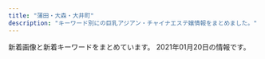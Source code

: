 ```yaml
---
title: "蒲田・大森・大井町"
description: "キーワード別にの巨乳アジアン・チャイナエステ嬢情報をまとめました。"
---
```


新着画像と新着キーワードをまとめています。
2021年01月20日の情報です。

<DmmAffiliateIns />
<KeywordTable
  shops={
    [
    {
        "keywords": {
            "C": 3,
            "D": 4,
            "85": 4,
            "86": 3
        },
        "img_links": [
            "http://www.sh-himenoyw.work/uploads/210112/1-210112095505403.jpg",
            "http://www.sh-himenoyw.work/uploads/200326/1-200326132423B1.jpg",
            "http://www.sh-himenoyw.work/templets/default/picture/stal.png",
            "http://www.sh-himenoyw.work/templets/default/picture/tit5.jpg",
            "http://www.sh-himenoyw.work/templets/default/picture/tit4.jpg",
            "http://www.sh-himenoyw.work/uploads/210109/1-210109100Z1335.jpg",
            "http://www.sh-himenoyw.work/{dede:global.cfg_templets_skin/}/picture/cg01.jpg",
            "http://www.sh-himenoyw.work/templets/default/picture/footer.png",
            "http://www.sh-himenoyw.work/templets/default/picture/no.png",
            "http://www.sh-himenoyw.work/{dede:global.cfg_templets_skin/}/picture/cg02.jpg",
            "http://www.sh-himenoyw.work/templets/default/picture/top01.png",
            "http://www.sh-himenoyw.work/templets/default/picture/sys1.jpg",
            "http://www.sh-himenoyw.work/uploads/200909/1-200ZZ94352a6.jpg",
            "http://www.sh-himenoyw.work/templets/default/picture/tit1.jpg",
            "http://www.sh-himenoyw.work/templets/default/picture/tit3.jpg",
            "http://www.sh-himenoyw.work/uploads/201113/1-20111310250Y93.jpg",
            "http://www.sh-himenoyw.work/templets/default/picture/tit2.jpg",
            "http://www.sh-himenoyw.work/templets/default/picture/top02.png",
            "http://www.sh-himenoyw.work/templets/default/picture/top03.png",
            "http://www.sh-himenoyw.work/uploads/201005/1-20100510405B41.jpg",
            "http://www.sh-himenoyw.work/uploads/200811/1-200Q109541K44.jpg"
        ],
        "station": "JR\u5927\u68ee\u99c5\u897f\u53e3",
        "url": "http://www.sh-himenoyw.work/",
        "name": "\u5922\u306e\u90e8\u5c4b"
    },
    {
        "station": "JR\u84b2\u7530\u99c5\u6771\u53e3",
        "name": "\u30af\u30ed\u30fc\u30d0\u30fc",
        "keywords": {},
        "url": "http://koinohana.work/",
        "img_links": [
            "http://koinohana.work/_src/36226808/img_2990.jpg",
            "http://koinohana.work/_src/36226907/unnamed_20190718154717292.jpg",
            "http://koinohana.work/_src/36226812/top1.1.png",
            "http://koinohana.work/_src/36246048/1-1zh91451294d.jpg",
            "http://koinohana.work/_src/36226879/_dsf9385.jpg",
            "http://koinohana.work/_src/36226873/_dsf9382.jpg",
            "http://koinohana.work/_src/36226810/cam_20191016232507186.jpg",
            "http://koinohana.work/_src/36226864/img20170726111759249054.png",
            "http://koinohana.work/_src/36226826/_dsf3394.jpg",
            "http://koinohana.work/_src/36226885/sign.png",
            "http://koinohana.work/_src/36226809/_x1m6343.jpg",
            "http://koinohana.work/_src/36226857/img20170725223357156708.png",
            "http://koinohana.work/_src/36226869/img20170726235401893025.png",
            "http://koinohana.work/_src/36226818/4.png",
            "http://koinohana.work/_src/38032167/9768defd8834a0030b5a45ab7a03e1f.jpg",
            "http://koinohana.work/_src/36246044/1-1zh4152j12m.jpg",
            "http://koinohana.work/_src/36226827/_dsf3386.jpg",
            "http://koinohana.work/_src/36226825/_dsf3390.jpg",
            "http://koinohana.work/_src/36226828/img20170725121742291421.png",
            "http://koinohana.work/_src/36226816/3.png",
            "http://koinohana.work/_src/36226912/cam_20191016232507186.jpg",
            "http://koinohana.work/_src/36226831/news.png",
            "http://koinohana.work/_src/36226814/2.png",
            "http://koinohana.work/_src/37023059/img20191113142809054841.png",
            "http://koinohana.work/_src/36226875/_dsf9378.jpg",
            "http://koinohana.work/_src/36226822/5.png",
            "http://koinohana.work/_src/36226848/sign-1.jpg",
            "http://koinohana.work/_src/36226906/unnamed_20190718154717292.jpg",
            "http://koinohana.work/_src/36246047/1-1zh91451294d.jpg",
            "http://koinohana.work/_src/36226881/img20170726235401893025.png",
            "http://koinohana.work/_src/36246043/1-1zh4152j12m.jpg",
            "http://koinohana.work/_src/36226894/img_2891.jpg",
            "http://koinohana.work/_src/36246119/sign.png",
            "http://koinohana.work/_src/36226877/_dsf9383.jpg",
            "http://koinohana.work/_src/36226893/img_3017.jpg",
            "http://koinohana.work/_src/36226859/sign.png",
            "http://koinohana.work/_src/36226841/sign-1.jpg",
            "http://koinohana.work/_src/36226820/1.png",
            "http://koinohana.work/_src/38032166/9768defd8834a0030b5a45ab7a03e1f.jpg"
        ]
    },
    {
        "url": "http://kazoeinayihoshitachi.tokyo/",
        "station": "JR\u84b2\u7530\u99c5\u897f\u53e3",
        "img_links": [
            "http://kazoeinayihoshitachi.tokyo/static/picture/tit_staff01.png",
            "http://kazoeinayihoshitachi.tokyo/uploads/201127/1-20112G0264E61.jpg",
            "http://kazoeinayihoshitachi.tokyo/static/picture/room1.jpg",
            "http://kazoeinayihoshitachi.tokyo/static/picture/sp_tit_new.png",
            "http://kazoeinayihoshitachi.tokyo/static/picture/sp_tit_therapist.png",
            "http://kazoeinayihoshitachi.tokyo/uploads/200610/1-20061010593D63.jpg",
            "http://kazoeinayihoshitachi.tokyo/uploads/201125/1-20112515364b16.jpg",
            "http://kazoeinayihoshitachi.tokyo/static/picture/img_tel.png",
            "http://kazoeinayihoshitachi.tokyo/static/picture/sp_tit_staff02.png",
            "http://kazoeinayihoshitachi.tokyo/static/picture/maining.jpg",
            "http://kazoeinayihoshitachi.tokyo/uploads/201127/1-20112G02A5204.jpg",
            "http://kazoeinayihoshitachi.tokyo/static/picture/room4.jpg",
            "http://kazoeinayihoshitachi.tokyo/uploads/201211/1-201211162201447.jpg",
            "http://kazoeinayihoshitachi.tokyo/uploads/201211/1-201211162214192.jpg",
            "http://kazoeinayihoshitachi.tokyo/static/picture/room3.jpg",
            "http://kazoeinayihoshitachi.tokyo/uploads/201211/1-20121116214A58.jpg",
            "http://kazoeinayihoshitachi.tokyo/uploads/201127/1-20112G02F6157.jpg",
            "http://kazoeinayihoshitachi.tokyo/static/picture/tit_new.png",
            "http://kazoeinayihoshitachi.tokyo/static/picture/tit_staff02.png",
            "http://kazoeinayihoshitachi.tokyo/static/picture/room2.jpg",
            "http://kazoeinayihoshitachi.tokyo/images/1-1Z41911200GA.png",
            "http://kazoeinayihoshitachi.tokyo/static/picture/tit_therapist.png",
            "http://kazoeinayihoshitachi.tokyo/static/picture/sp_tit_staff01.png",
            "http://kazoeinayihoshitachi.tokyo/static/picture/top.jpg"
        ],
        "keywords": {
            "C": 8,
            "87": 4,
            "88": 4,
            "86": 8,
            "D": 4,
            "E": 4
        },
        "name": "\u6843\u9999"
    },
    {
        "img_links": [
            "http://pro-akasuri.net/staff/staff5.jpg",
            "http://pro-akasuri.net/images/banners/bill.jpg",
            "http://pro-akasuri.net/staff/staff11.jpg",
            "http://pro-akasuri.net/images/banners/pic1.jpg",
            "http://pro-akasuri.net/images/banners/eyecatch4.jpg",
            "http://pro-akasuri.net/pic/pic3.jpg",
            "http://pro-akasuri.net/images/banners/b-tel.png",
            "http://pro-akasuri.net/images/banners/1.png",
            "http://pro-akasuri.net/images/banners/pic4.jpg",
            "http://pro-akasuri.net/pic/pic4.jpg",
            "http://pro-akasuri.net/images/banners/pic2.jpg",
            "http://pro-akasuri.net/pic/pic7.jpg",
            "http://pro-akasuri.net/pic/pic8.jpg",
            "http://pro-akasuri.net/images/banners/3.png",
            "http://pro-akasuri.net/pic/pic5.jpg",
            "http://pro-akasuri.net/staff/staff10.jpg",
            "http://pro-akasuri.net/staff/staff1.jpg",
            "http://pro-akasuri.net/staff/staff9.jpg",
            "http://pro-akasuri.net/pic/pic6.jpg",
            "http://pro-akasuri.net/pic/pic2.jpg",
            "http://pro-akasuri.net/staff/staff6.jpg",
            "http://pro-akasuri.net/images/banners/b-3f.png",
            "http://pro-akasuri.net/images/banners/b-credit.png",
            "http://pro-akasuri.net/staff/staff7.jpg",
            "https://ranking-deli.jp/assets/img/user/link/2020bnr04.jpg",
            "http://pro-akasuri.net/images/banners/side-oil.png",
            "http://pro-akasuri.net/staff/staff13.jpg",
            "http://pro-akasuri.net/images/banners/top2.png",
            "http://pro-akasuri.net/images/banners/2.png",
            "http://pro-akasuri.net/images/banners/top1.jpg",
            "http://pro-akasuri.net/images/banners/pic3.jpg",
            "http://pro-akasuri.net/pic/pic1.jpg",
            "http://pro-akasuri.net/images/banners/eyecatch1.jpg"
        ],
        "station": "JR\u84b2\u7530\u99c5\u897f\u53e3",
        "url": "http://pro-akasuri.net/",
        "name": "No1\u30fb\u30ca\u30f3\u30d0\u30fc\u30ef\u30f3",
        "keywords": {}
    },
    {
        "keywords": {
            "90": 3,
            "85": 8,
            "\u30bb\u30af\u30b7\u30fc": 2,
            "C": 9,
            "83": 6,
            "88": 2,
            "98": 2,
            "D": 4,
            "82": 3,
            "H": 3,
            "96": 3,
            "\u80f8": 1,
            "84": 2,
            "F": 5
        },
        "url": "http://www.healing-ai.net/",
        "img_links": [
            "http://eskk.healing-ai.net/uploads/2019/05/mika.jpg",
            "http://eskk.healing-ai.net/uploads/2019/12/2-1.jpg",
            "http://eskk.healing-ai.net/uploads/2019/06/g0.jpg",
            "http://eskk.healing-ai.net/uploads/2020/01/g1.jpg",
            "http://eskk.healing-ai.net/uploads/2019/05/g3.jpg",
            "http://eskk.healing-ai.net/uploads/2019/12/1-1.jpg",
            "http://www.healing-ai.net/images/img_mainvisual_02.png",
            "http://eskk.healing-ai.net/uploads/2020/01/g2.jpg",
            "http://eskk.healing-ai.net/uploads/2020/12/g2.jpg",
            "http://eskk.healing-ai.net/uploads/2019/05/nana3.jpg",
            "https://www.a-side.com/ad/koko/include/banner/koko_200x40.png",
            "http://eskk.healing-ai.net/uploads/2019/05/ai3.jpg",
            "http://eskk.healing-ai.net/uploads/2019/11/koko.jpg",
            "http://eskk.healing-ai.net/uploads/2019/07/1.jpg",
            "http://www.healing-ai.net/images/img_mainvisual_03.png",
            "http://eskk.healing-ai.net/uploads/2019/07/3.jpg",
            "http://www.healing-ai.net/images/icon_new.png",
            "http://eskk.healing-ai.net/uploads/2019/12/3.jpg",
            "http://eskk.healing-ai.net/uploads/2019/05/g4.jpg",
            "http://eskk.healing-ai.net/uploads/2020/12/g1.jpg",
            "http://eskk.healing-ai.net/uploads/2020/10/g1.jpg",
            "http://www.healing-ai.net/images/bnr_reserve_01.jpg",
            "http://eskk.healing-ai.net/uploads/2019/05/nana2.jpg",
            "http://www.healing-ai.net/images/top2.png",
            "http://eskk.healing-ai.net/uploads/2019/05/ai1-1.jpg",
            "http://eskk.healing-ai.net/uploads/2020/01/g3.jpg",
            "http://eskk.healing-ai.net/uploads/2019/05/ai2-1.jpg",
            "http://eskk.healing-ai.net/uploads/2019/07/2.jpg",
            "http://eskk.healing-ai.net/uploads/g8-1.jpg",
            "http://www.healing-ai.net/images/img_mainvisual_01.png"
        ],
        "name": "\u30d2\u30fc\u30ea\u30f3\u30b0\u611b",
        "station": "JR\u84b2\u7530\u99c5\u6771\u53e3"
    },
    {
        "station": "JR\u5927\u4e95\u753a\u99c5\u4e2d\u592e\u53e3",
        "url": "http://no1-esthe.com/",
        "keywords": {},
        "name": "No.1\u30e1\u30f3\u30ba\u30a8\u30b9\u30c6",
        "img_links": [
            "http://no1-esthe.com/static/picture/top_back_pc1.jpg",
            "http://no1-esthe.com/static/picture/sub_back_sp.jpg",
            "http://no1-esthe.com/price/kosu.png",
            "http://no1-esthe.com/static/picture/15.jpg",
            "http://no1-esthe.com/static/picture/top_back_sp1.jpg",
            "http://no1-esthe.com/static/picture/page-top_off.png",
            "http://no1-esthe.com/img/02.jpg",
            "http://no1-esthe.com/img/03.jpg",
            "http://no1-esthe.com/img/04.jpg",
            "http://no1-esthe.com/img/01.jpg",
            "http://no1-esthe.com/static/picture/sub_back_pc.jpg"
        ]
    },
    {
        "url": "http://iyashimori.info/",
        "station": "\u84b2\u7530\u99c5\u897f\u53e3",
        "img_links": [
            "http://iyashimori.info/up/uploads/20201108165921mari.jpg",
            "http://iyashimori.info/up/uploads/20200725171457y.jpg",
            "http://iyashimori.info/img/50qj.jpg",
            "http://iyashimori.info/up/uploads/20201228233728mom.jpg",
            "http://iyashimori.info/img/caution.png",
            "http://iyashimori.info/img/50price.jpg",
            "http://iyashimori.info/img/qj.png",
            "http://iyashimori.info/img/tel.png",
            "http://iyashimori.info/up/uploads/20201021001554k.jpg",
            "http://iyashimori.info/img/topimg2.jpg",
            "http://iyashimori.info/up/uploads/20200730210025e.jpg",
            "http://iyashimori.info/img/50staff.jpg",
            "http://iyashimori.info/up/uploads/202010142346103.jpg",
            "http://iyashimori.info/up/uploads/20201219182745say.jpg",
            "http://iyashimori.info/img/topimg.jpg",
            "http://iyashimori.info/img/totop.png",
            "http://iyashimori.info/img/price.jpg",
            "http://iyashimori.info/up/uploads/20201222235909s.jpg",
            "http://iyashimori.info/img/topimg3.jpg",
            "http://iyashimori.info/img/telephone.png",
            "http://iyashimori.info/up/uploads/20201127115125t.jpg",
            "http://iyashimori.info/up/uploads/20201019190220h.jpg",
            "http://iyashimori.info/up/uploads/2020062222115088.jpg",
            "http://iyashimori.info/img/topimg1.jpg",
            "http://iyashimori.info/up/uploads/20201227225056mo.jpg"
        ],
        "keywords": {
            "\u80f8": 3,
            "F": 6,
            "E": 2
        },
        "name": "\u604b\u306e\u82b1"
    },
    {
        "station": "JR\u84b2\u7530\u99c5\u6771\u53e3",
        "keywords": {},
        "img_links": [],
        "name": "\u30bd\u30a6\u30eb\u30aa\u30f3\u30cb",
        "url": "http://www.es-md.net/"
    },
    {
        "name": "\u308f\u304c\u3084",
        "img_links": [
            "http://wagaya.este88.com/images/acc4.jpg",
            "http://wagaya.este88.com/girl/nanami1.jpg",
            "http://wagaya.este88.com/images/esthe3.jpg",
            "http://wagaya.este88.com/images/acc2.jpg",
            "http://wagaya.este88.com/images/staff.png",
            "http://wagaya.este88.com/images/footer-r.png",
            "http://wagaya.este88.com/images/esthe2.jpg",
            "http://wagaya.este88.com/images/esthe1.jpg",
            "http://wagaya.este88.com/images/home.png",
            "http://wagaya.este88.com/images/acc3.jpg",
            "http://wagaya.este88.com/images/footer-l.png",
            "http://wagaya.este88.com/images/main1.jpg",
            "http://wagaya.este88.com/images/staff_t.png",
            "http://wagaya.este88.com/images/sys1.png",
            "http://wagaya.este88.com/girl/yuri1.jpg",
            "http://wagaya.este88.com/images/main-sp.jpg",
            "http://wagaya.este88.com/girl/erika1.jpg",
            "http://wagaya.este88.com/images/info_t.png",
            "http://wagaya.este88.com/girl/rei1.jpg",
            "http://wagaya.este88.com/images/acc1.jpg"
        ],
        "url": "http://wagaya.este88.com/",
        "keywords": {},
        "station": "\u7acb\u4f1a\u5ddd\u99c5"
    },
    {
        "img_links": [
            "http://www.majo.esjp.info/files/005.jpg",
            "http://www.majo.esjp.info/img/btn_side_mobile.jpg",
            "http://www.majo.esjp.info/files/003-02.jpg",
            "http://www.majo.esjp.info/img/goback.jpg",
            "http://www.majo.esjp.info/files/005-02.jpg",
            "http://www.majo.esjp.info/img/pickup.jpg",
            "http://www.majo.esjp.info/files/003.jpg",
            "http://www.majo.esjp.info/images/slider/1.jpg",
            "http://www.majo.esjp.info/img/ttl_news.png",
            "http://www.majo.esjp.info/images/slider/2.jpg",
            "http://www.majo.esjp.info/img/tel.png",
            "http://www.majo.esjp.info/img/ttl_info.png",
            "http://www.majo.esjp.info/images/slider/3.jpg"
        ],
        "url": "http://www.majo.esjp.info/",
        "name": "\u604b",
        "station": "JR\u84b2\u7530\u99c5\u897f\u53e3",
        "keywords": {
            "85": 2,
            "D": 4,
            "C": 9,
            "87": 2
        }
    },
    {
        "keywords": {
            "C": 1,
            "84": 1,
            "86": 1,
            "85": 6,
            "D": 1,
            "E": 3,
            "G": 2,
            "F": 1
        },
        "url": "http://freesia-este.com/",
        "name": "\u30d5\u30ea\u30fc\u30b8\u30a2",
        "station": "JR\u84b2\u7530\u99c5\u6771\u53e3",
        "img_links": [
            "http://freesia-este.com/js/sliderLine/slide_prev.png",
            "http://freesia-este.com/images/gallery1.png",
            "http://freesia-este.com/staffPhoto/s20190811161143.jpg",
            "http://freesia-este.com/images/access/02.jpg",
            "http://freesia-este.com/staffPhoto/s20190811161616.jpg",
            "http://freesia-este.com/images/access/03.jpg",
            "http://freesia-este.com/staffPhoto/s20210112143433.jpg",
            "http://freesia-este.com/staffPhoto/b20210112143731.jpg",
            "http://freesia-este.com/js/sliderLine/slide_next.png",
            "http://freesia-este.com/staffPhoto/b20190811160951.jpg",
            "http://freesia-este.com/staffPhoto/s20190811160854.jpg",
            "http://freesia-este.com/staffPhoto/s20190811161355.jpg",
            "http://freesia-este.com/staffPhoto/s20190811160951.jpg",
            "http://freesia-este.com/images/access/05.jpg",
            "http://freesia-este.com/images/returnBtn.png",
            "http://freesia-este.com/images/slider1/01.jpg",
            "http://freesia-este.com/images/access/04.jpg",
            "http://freesia-este.com/staffPhoto/b20190811161143.jpg",
            "http://freesia-este.com/images/slider1/02.jpg",
            "http://freesia-este.com/staffPhoto/b20190811161355.jpg",
            "http://freesia-este.com/images/slider1/03.jpg",
            "http://freesia-este.com/images/access/01.jpg",
            "http://freesia-este.com/staffPhoto/s20210112143731.jpg",
            "http://freesia-este.com/uploadfiles/images/campaignFreesiaEsteCom4.jpg",
            "http://freesia-este.com/staffPhoto/s20210112143531.jpg",
            "http://freesia-este.com/images/access/06.jpg",
            "http://freesia-este.com/staffPhoto/b20190811160854.jpg",
            "http://freesia-este.com/staffPhoto/b20210112143433.jpg",
            "http://freesia-este.com/staffPhoto/b20210112143531.jpg",
            "http://freesia-este.com/staffPhoto/b20190811161616.jpg"
        ]
    },
    {
        "keywords": {
            "86": 10,
            "D": 10
        },
        "station": "\u5927\u68ee\u99c5\u5317\u53e3",
        "name": "\u7f8e\u59eb\u3061\u3083\u3093",
        "url": "http://souresi.xyz/",
        "img_links": [
            "http://souresi.xyz/uploads/191104/1-191104155940G0.jpg",
            "http://souresi.xyz/uploads/191121/1-191121140204960.jpg",
            "http://souresi.xyz/uploads/190920/1-1Z9201G52S28.jpg",
            "http://souresi.xyz/uploads/190911/1-1Z911125A9502.jpg",
            "http://souresi.xyz/uploads/190911/1-1Z911125621455.jpg",
            "http://souresi.xyz/static/picture/nav06.png",
            "http://souresi.xyz/static/picture/top02-left03.jpg",
            "http://souresi.xyz/uploads/191121/1-191121140153N2.jpg",
            "http://souresi.xyz/static/picture/nav05.png",
            "http://souresi.xyz/static/picture/nav03.png",
            "http://souresi.xyz/uploads/191104/1-19110412453K46.jpg",
            "http://souresi.xyz/static/picture/top02-left02.jpg",
            "http://souresi.xyz/static/picture/head.jpg",
            "http://souresi.xyz/uploads/190911/1-1Z911125642614.jpg",
            "http://souresi.xyz/uploads/191104/1-1911041559244M.jpg",
            "http://souresi.xyz/static/picture/nav01.png",
            "http://souresi.xyz/static/picture/nav04.png",
            "http://souresi.xyz/uploads/191104/1-191104124603334.jpg",
            "http://souresi.xyz/static/picture/nav02.png",
            "http://souresi.xyz/uploads/191023/1-1910231551201R.jpg",
            "http://souresi.xyz/uploads/191219/1-191219152QD59.jpg",
            "http://souresi.xyz/uploads/191114/1-191114125Z9B7.jpg",
            "http://souresi.xyz/static/picture/topbottom.jpg",
            "http://souresi.xyz/uploads/190920/1-1Z9201G50R37.jpg"
        ]
    },
    {
        "name": "\u5922\u30fb\u611b",
        "img_links": [
            "http://www.dream-ai.net/images/mobile.png",
            "http://www.dream-ai.net/images/mimi1.jpg",
            "http://www.dream-ai.net/images/s1.jpg",
            "http://www.dream-ai.net/images/yuna.jpg",
            "http://www.dream-ai.net/images/g6.jpg",
            "http://www.dream-ai.net/images/miyo3.jpg",
            "http://www.dream-ai.net/images/tit-new.png",
            "http://www.dream-ai.net/images/s6.jpg",
            "http://www.dream-ai.net/images/p-r.png",
            "http://www.dream-ai.net/images/aya.jpg",
            "http://www.dream-ai.net/images/myk3.jpg",
            "http://www.dream-ai.net/images/g61.jpg",
            "http://www.dream-ai.net/images/baner2.jpg",
            "http://www.dream-ai.net/images/s3.jpg",
            "http://www.dream-ai.net/images/baner.jpg",
            "http://www.dream-ai.net/images/mimi2.jpg",
            "http://www.dream-ai.net/images/yuyu1.jpg",
            "http://www.dream-ai.net/images/pick.png",
            "http://www.dream-ai.net/images/lu1.jpg",
            "http://www.dream-ai.net/images/tite-staff.png",
            "http://www.dream-ai.net/images/g62.jpg",
            "http://www.dream-ai.net/images/g0.jpg",
            "http://www.dream-ai.net/images/lu2.jpg",
            "http://www.dream-ai.net/images/mimi3.jpg",
            "http://www.dream-ai.net/images/tite-link.png",
            "http://www.dream-ai.net/images/s4.jpg",
            "http://www.dream-ai.net/images/miyo1.jpg",
            "http://www.dream-ai.net/images/s2.jpg",
            "http://www.dream-ai.net/images/tel1.png",
            "http://www.dream-ai.net/images/n-03.png",
            "http://www.dream-ai.net/images/s5.jpg",
            "http://www.dream-ai.net/images/baner3.jpg",
            "http://www.dream-ai.net/images/yuna2.jpg",
            "http://www.dream-ai.net/images/g22.jpg",
            "http://www.dream-ai.net/images/myk2.jpg",
            "http://www.dream-ai.net/images/tit-newface.png",
            "http://www.dream-ai.net/images/g23.jpg",
            "http://www.dream-ai.net/images/yuyu2.jpg",
            "http://www.dream-ai.net/images/tel2.png",
            "http://www.dream-ai.net/images/n-01.png",
            "http://www.dream-ai.net/images/end.png",
            "http://www.dream-ai.net/images/miyo2.jpg",
            "http://www.dream-ai.net/images/myk1.jpg",
            "http://www.dream-ai.net/images/g2.jpg",
            "http://www.dream-ai.net/images/lu3.jpg"
        ],
        "url": "http://www.dream-ai.net/",
        "keywords": {},
        "station": "JR\u84b2\u7530\u99c5\u897f\u53e3"
    },
    {
        "name": "\u3075\u308f\u3075\u308f",
        "url": "http://yurari.ests.co/",
        "station": "JR\u84b2\u7530\u99c5\u897f\u53e3",
        "keywords": {
            "83": 10,
            "88": 10,
            "87": 40,
            "E": 20,
            "D": 100,
            "86": 30,
            "F": 20,
            "85": 50
        },
        "img_links": [
            "http://yurari.ests.co/images/room2.jpg",
            "http://yurari.ests.co/images/top.jpg",
            "http://yurari.ests.co/photos/sites/33/2020/09/2020090115274081.jpg",
            "http://yurari.ests.co/images/mobile.jpg",
            "http://yurari.ests.co/images/room3.jpg",
            "http://yurari.ests.co/images/s_pick.jpg",
            "http://yurari.ests.co/photos/sites/33/2020/10/2020102211543336.jpg",
            "http://yurari.ests.co/images/service2.jpg",
            "http://yurari.ests.co/photos/sites/33/2020/12/2020122810531747.jpg",
            "http://yurari.ests.co/images/s_news.jpg",
            "http://yurari.ests.co/images/room4.jpg",
            "http://yurari.ests.co/photos/sites/33/2021/01/2021012019333387.jpg",
            "http://yurari.ests.co/images/service1.jpg",
            "http://yurari.ests.co/images/room1.jpg",
            "http://yurari.ests.co/photos/sites/33/2020/09/2020090115273947.jpg",
            "http://yurari.ests.co/photos/sites/33/2020/11/2020112715562239.jpg",
            "http://yurari.ests.co/photos/sites/33/2020/10/2020101916384326.jpg",
            "http://yurari.ests.co/photos/sites/33/2020/10/2020102010480431.jpg",
            "http://yurari.ests.co/photos/sites/33/2020/12/2020121917142684.jpg",
            "http://yurari.ests.co/images/service4.jpg",
            "http://yurari.ests.co/photos/sites/33/2020/06/2020061916403177.jpg",
            "http://yurari.ests.co/photos/sites/33/2020/07/2020072517001526.jpg",
            "http://yurari.ests.co/images/s_service.png",
            "http://yurari.ests.co/photos/sites/33/2020/11/2020112715562914.jpg",
            "http://yurari.ests.co/photos/sites/33/2020/12/2020122310444855.jpg",
            "http://yurari.ests.co/images/s_staff.png",
            "http://yurari.ests.co/photos/sites/33/2020/08/2020080117472090.jpg",
            "http://yurari.ests.co/images/info.jpg",
            "http://yurari.ests.co/photos/sites/33/2020/10/2020101317404868.jpg",
            "http://yurari.ests.co/images/service3.jpg",
            "http://yurari.ests.co/photos/sites/33/2020/10/2020102111224281.jpg"
        ]
    },
    {
        "img_links": [
            "http://iyashi-kaori.net/uploads/iyashikaori/2019/02/000023.jpg",
            "http://iyashi-kaori.net/uploads/iyashikaori/2012/03/index_l2.jpg",
            "http://iyashi-kaori.net/uploads/iyashikaori/2012/03/s-1.jpg",
            "http://iyashi-kaori.net/uploads/iyashikaori/2012/03/l-4.jpg",
            "http://iyashi-kaori.net/uploads/iyashikaori/2016/09/s__21340164111.jpg",
            "http://iyashi-kaori.net/uploads/iyashikaori/2012/03/l-1.jpg",
            "http://iyashi-kaori.net/uploads/iyashikaori/2018/10/yuka002.jpg",
            "http://iyashi-kaori.net/uploads/iyashikaori/2019/08/11.jpg",
            "http://iyashi-kaori.net/uploads/iyashikaori/2012/03/s-2.jpg",
            "http://iyashi-kaori.net/uploads/iyashikaori/2019/08/staff.jpg",
            "http://iyashi-kaori.net/uploads/iyashikaori/2012/03/s-5.jpg",
            "http://iyashi-kaori.net/uploads/iyashikaori/2012/03/l-6.jpg",
            "http://iyashi-kaori.net/uploads/iyashikaori/2012/03/s-3.jpg",
            "http://iyashi-kaori.net/uploads/iyashikaori/2012/03/end1.jpg",
            "http://iyashi-kaori.net/uploads/iyashikaori/2012/03/s-6.jpg",
            "http://iyashi-kaori.net/uploads/iyashikaori/2019/11/staff-old.jpg",
            "http://iyashi-kaori.net/uploads/iyashikaori/2019/10/ggg.jpg",
            "http://iyashi-kaori.net/uploads/iyashikaori/2012/03/l-2.jpg",
            "http://iyashi-kaori.net/uploads/iyashikaori/2012/03/top.jpg",
            "http://iyashi-kaori.net/uploads/iyashikaori/2012/03/s-4.jpg",
            "http://iyashi-kaori.net/uploads/iyashikaori/2012/03/l-3.jpg",
            "http://iyashi-kaori.net/uploads/iyashikaori/2012/03/l-5.jpg",
            "http://iyashi-kaori.net/uploads/iyashikaori/2017/11/000013.jpg",
            "http://iyashi-kaori.net/uploads/iyashikaori/images/bg.png",
            "http://iyashi-kaori.net/uploads/iyashikaori/2017/11/000023.jpg",
            "http://iyashi-kaori.net/uploads/iyashikaori/2015/07/s__636519102.jpg",
            "http://iyashi-kaori.net/uploads/iyashikaori/2019/08/1.jpg"
        ],
        "name": "\u7652\u3057\u306e\u99a8",
        "url": "http://iyashi-kaori.net/",
        "keywords": {
            "\u30bb\u30af\u30b7\u30fc": 2,
            "D": 1,
            "C": 7
        },
        "station": "JR\u84b2\u7530\u99c5\u6771\u53e3"
    },
    {
        "name": "\u30ad\u30e9\u30ad\u30e9",
        "url": "http://kira-kira.work/",
        "keywords": {},
        "station": "JR\u84b2\u7530\u99c5\u6771\u53e3",
        "img_links": [
            "http://kira-kira.work/images/sys1.jpg",
            "http://kira-kira.work/staff/risa.jpg",
            "http://kira-kira.work/staff/rumi.jpg",
            "http://kira-kira.work/images/2.jpg",
            "http://kira-kira.work/images/int2.png",
            "http://kira-kira.work/images/5.jpg",
            "http://kira-kira.work/img/rumi1.jpg",
            "http://kira-kira.work/img/nana1.jpg",
            "http://kira-kira.work/images/int1.jpg",
            "http://kira-kira.work/images/news.jpg",
            "http://kira-kira.work/images/mobile.jpg",
            "http://kira-kira.work/images/3.jpg",
            "http://kira-kira.work/images/staff_t.jpg",
            "http://kira-kira.work/images/sys3.png",
            "http://kira-kira.work/images/rec1.jpg",
            "http://kira-kira.work/images/headline.jpg",
            "http://kira-kira.work/img/rina1.jpg",
            "http://kira-kira.work/img/risa1.jpg",
            "http://kira-kira.work/images/tg.jpg",
            "http://kira-kira.work/img/rumi2.jpg",
            "http://kira-kira.work/images/sys2.jpg",
            "http://kira-kira.work/staff/nana.jpg",
            "http://kira-kira.work/staff/rina.jpg",
            "http://kira-kira.work/images/4.jpg",
            "http://kira-kira.work/images/head.jpg",
            "http://kira-kira.work/images/interior_t.jpg",
            "http://kira-kira.work/img/rumi3.jpg",
            "http://kira-kira.work/images/rec2.jpg"
        ]
    },
    {
        "img_links": [
            "http://www.tokyo-0001.xyz/img/bnr01.jpg",
            "http://www.tokyo-0001.xyz/img/ttl-03.png",
            "http://www.tokyo-0001.xyz/img/girls01.jpg",
            "http://www.tokyo-0001.xyz/img/girls05.jpg",
            "http://www.tokyo-0001.xyz/img/img2.jpg",
            "http://www.tokyo-0001.xyz/img/img-txt-01.png",
            "http://www.tokyo-0001.xyz/img/bnr00.jpg",
            "http://www.tokyo-0001.xyz/img/ttl-04.png",
            "http://www.tokyo-0001.xyz/img/girls03.jpg",
            "http://www.tokyo-0001.xyz/img/ttl-01.png",
            "http://www.tokyo-0001.xyz/img/img3.jpg",
            "http://www.tokyo-0001.xyz/img/girls02.jpg",
            "http://www.tokyo-0001.xyz/img/girls06.jpg",
            "http://www.tokyo-0001.xyz/img/bnr02.jpg",
            "http://www.tokyo-0001.xyz/img/girls04.jpg",
            "http://www.tokyo-0001.xyz/img/ttl-02.png",
            "http://www.tokyo-0001.xyz/img/img1.jpg"
        ],
        "keywords": {},
        "url": "http://www.tokyo-0001.xyz/",
        "name": "EVE",
        "station": "JR\u84b2\u7530\u99c5\u897f\u53e3"
    },
    {
        "keywords": {
            "E": 3,
            "C": 5,
            "85": 13,
            "84": 2,
            "D": 18,
            "87": 4,
            "89": 1,
            "86": 6
        },
        "url": "http://www.arabianoyoru.com/",
        "img_links": [
            "http://www.arabianoyoru.com/images/r03.jpg",
            "http://www.arabianoyoru.com/images/info_12.jpg",
            "http://www.arabianoyoru.com/images/staff_12.jpg",
            "http://www.arabianoyoru.com/images/sys.jpg",
            "http://www.arabianoyoru.com/images/upload/e3e089bc950ef93e.jpg",
            "http://www.arabianoyoru.com/images/upload/564cb6c5b230ca3d.jpg",
            "http://www.arabianoyoru.com/images/upload/845ccdcc528743c1.jpg",
            "http://www.arabianoyoru.com/images/acc_01.jpg",
            "http://www.arabianoyoru.com/images/upload/a814b7e0bf080e1a.jpg",
            "http://www.arabianoyoru.com/images/index_04.jpg",
            "http://www.arabianoyoru.com/images/upload/9ade184b158a1622.jpg",
            "http://www.arabianoyoru.com/images/r04.jpg",
            "http://www.arabianoyoru.com/images/upload/thumb/1bdcd13f57cbf51b.jpg",
            "http://www.arabianoyoru.com/images/index_15.jpg",
            "http://www.arabianoyoru.com/images/upload/8c714cbe908fdcfa.jpg",
            "http://www.arabianoyoru.com/images/index_07.jpg",
            "http://www.arabianoyoru.com/s/images/r01.jpg",
            "http://www.arabianoyoru.com/images/upload/18f83fb2064586df.jpg",
            "http://www.arabianoyoru.com/s/images/icon_staff.png",
            "http://www.arabianoyoru.com/images/upload/thumb/18f83fb2064586df.jpg",
            "http://www.arabianoyoru.com/images/upload/thumb/2bab34e5f5f4b474.jpg",
            "http://www.arabianoyoru.com/s/girl/01.jpg",
            "http://www.arabianoyoru.com/s/images/icon_topics.png",
            "http://www.arabianoyoru.com/images/index_12.jpg",
            "http://www.arabianoyoru.com/images/upload/thumb/66a58b73f3d149ef.jpg",
            "http://www.arabianoyoru.com/images/index_17.jpg",
            "http://www.arabianoyoru.com/images/upload/thumb/2b92798467141387.jpg",
            "http://www.arabianoyoru.com/images/upload/thumb/9ade184b158a1622.jpg",
            "http://www.arabianoyoru.com/images/upload/thumb/a29f5a4a28b905cc.jpg",
            "http://www.arabianoyoru.com/s/images/r04.jpg",
            "http://www.arabianoyoru.com/images/upload/2f10cf77f8d7b399.jpg",
            "http://www.arabianoyoru.com/images/upload/eb30a7e162d494b7.jpg",
            "http://www.arabianoyoru.com/images/r01.jpg",
            "http://www.arabianoyoru.com/images/upload/f758de4c846e44e7.jpg",
            "http://www.arabianoyoru.com/images/upload/thumb/4532de498ca39c33.jpg",
            "http://www.arabianoyoru.com/images/upload/thumb/a893b1da1128d1f5.jpg",
            "http://www.arabianoyoru.com/images/upload/thumb/f758de4c846e44e7.jpg",
            "http://www.arabianoyoru.com/images/upload/thumb/581da65ae95ac110.jpg",
            "http://www.arabianoyoru.com/images/info_01.jpg",
            "http://www.arabianoyoru.com/images/fanhui.png",
            "http://www.arabianoyoru.com/images/upload/4a9b52f014c57b14.jpg",
            "http://www.arabianoyoru.com/images/upload/6edb9fff24d5531d.jpg",
            "http://www.arabianoyoru.com/images/upload/ee0c285b7dee8567.jpg",
            "http://www.arabianoyoru.com/images/index_08.jpg",
            "http://www.arabianoyoru.com/images/acc_12.jpg",
            "http://www.arabianoyoru.com/images/upload/c1c4634be9e43e96.jpg",
            "http://www.arabianoyoru.com/images/upload/thumb/8c714cbe908fdcfa.jpg",
            "http://www.arabianoyoru.com/images/sub_15.jpg",
            "http://www.arabianoyoru.com/images/index_10.jpg",
            "http://www.arabianoyoru.com/images/index_02.jpg",
            "http://www.arabianoyoru.com/images/sub_16.png",
            "http://www.arabianoyoru.com/images/index_11.jpg",
            "http://www.arabianoyoru.com/girl/012.jpg",
            "http://www.arabianoyoru.com/images/sub_12.jpg",
            "http://www.arabianoyoru.com/images/upload/thumb/6edb9fff24d5531d.jpg",
            "http://www.arabianoyoru.com/images/upload/thumb/eb30a7e162d494b7.jpg",
            "http://www.arabianoyoru.com/images/rec.jpg",
            "http://www.arabianoyoru.com/images/upload/thumb/c5ff3a7cfd7b9efd.jpg",
            "http://www.arabianoyoru.com/s/images/icon_covergirl.png",
            "http://www.arabianoyoru.com/images/upload/a29f5a4a28b905cc.jpg",
            "http://www.arabianoyoru.com/images/upload/thumb/a814b7e0bf080e1a.jpg",
            "http://www.arabianoyoru.com/images/upload/4d0b81e791f8dd2a.jpg",
            "http://www.arabianoyoru.com/images/upload/0976cdac54ed3543.jpg",
            "http://www.arabianoyoru.com/images/upload/thumb/0976cdac54ed3543.jpg",
            "http://www.arabianoyoru.com/images/upload/66a58b73f3d149ef.jpg",
            "http://www.arabianoyoru.com/images/rec_12.jpg",
            "http://www.arabianoyoru.com/images/02.jpg",
            "http://www.arabianoyoru.com/images/index_06.jpg",
            "http://www.arabianoyoru.com/images/index_09.jpg",
            "http://www.arabianoyoru.com/images/upload/17edc747659021f9.jpg",
            "http://www.arabianoyoru.com/images/upload/thumb/4a9b52f014c57b14.jpg",
            "http://www.arabianoyoru.com/images/sub_16.jpg",
            "http://www.arabianoyoru.com/s/images/r03.jpg",
            "http://www.arabianoyoru.com/s/images/icon_tel.png",
            "http://www.arabianoyoru.com/s/images/icon_top.png",
            "http://www.arabianoyoru.com/images/upload/c5ff3a7cfd7b9efd.jpg",
            "http://www.arabianoyoru.com/images/upload/thumb/ee0c285b7dee8567.jpg",
            "http://www.arabianoyoru.com/images/upload/1bdcd13f57cbf51b.jpg",
            "http://www.arabianoyoru.com/s/images/r02.jpg",
            "http://www.arabianoyoru.com/images/upload/2bab34e5f5f4b474.jpg",
            "http://www.arabianoyoru.com/images/upload/thumb/17edc747659021f9.jpg",
            "http://www.arabianoyoru.com/images/upload/thumb/539fdf3e384c469c.jpg",
            "http://www.arabianoyoru.com/images/r02.jpg",
            "http://www.arabianoyoru.com/images/01.jpg",
            "http://www.arabianoyoru.com/images/upload/4532de498ca39c33.jpg",
            "http://www.arabianoyoru.com/images/upload/thumb/4d0b81e791f8dd2a.jpg",
            "http://www.arabianoyoru.com/images/upload/thumb/68db36b1211cebb9.jpg",
            "http://www.arabianoyoru.com/images/upload/68db36b1211cebb9.jpg",
            "http://www.arabianoyoru.com/images/upload/581da65ae95ac110.jpg",
            "http://www.arabianoyoru.com/images/upload/0400f28cf0042ef7.jpg",
            "http://www.arabianoyoru.com/images/sub_17.png",
            "http://www.arabianoyoru.com/images/upload/539fdf3e384c469c.jpg",
            "http://www.arabianoyoru.com/images/upload/thumb/2f10cf77f8d7b399.jpg",
            "http://www.arabianoyoru.com/images/upload/a893b1da1128d1f5.jpg",
            "http://www.arabianoyoru.com/s/images/icon_info.png",
            "http://www.arabianoyoru.com/images/index_05.jpg",
            "http://www.arabianoyoru.com/images/upload/2b92798467141387.jpg",
            "http://www.arabianoyoru.com/images/upload/thumb/0400f28cf0042ef7.jpg",
            "http://www.arabianoyoru.com/images/upload/thumb/845ccdcc528743c1.jpg"
        ],
        "name": "\u30a2\u30e9\u30d3\u30a2\u306e\u591c",
        "station": "JR\u84b2\u7530\u99c5\u897f\u53e3"
    },
    {
        "url": "http://www.oasis.maesjp.com/",
        "img_links": [
            "http://www.oasis.maesjp.com/images/r03.jpg",
            "http://www.oasis.maesjp.com/images/rsubt4.png",
            "http://www.oasis.maesjp.com/images/rsubt5.png",
            "http://www.oasis.maesjp.com/images/rsubt1.png",
            "http://www.oasis.maesjp.com/images/rsubt6.png",
            "http://www.oasis.maesjp.com/images/tel2.png",
            "http://www.oasis.maesjp.com/files/004-02.jpg",
            "http://www.oasis.maesjp.com/images/m2.jpg",
            "http://www.oasis.maesjp.com/files/002-02.jpg",
            "http://www.oasis.maesjp.com/images/m4.jpg",
            "http://www.oasis.maesjp.com/images/m6.jpg",
            "http://www.oasis.maesjp.com/images/m1.jpg",
            "http://www.oasis.maesjp.com/images/b-online.png",
            "http://www.oasis.maesjp.com/images/r01.jpg",
            "http://www.oasis.maesjp.com/images/rsubt7.png",
            "http://www.oasis.maesjp.com/files/003-02.jpg",
            "http://www.oasis.maesjp.com/photo_news/upimg/196305fb21c850dc99_0.jpg",
            "http://www.oasis.maesjp.com/files/001.jpg",
            "http://www.oasis.maesjp.com/files/001-02.jpg",
            "http://www.oasis.maesjp.com/files/002.jpg",
            "http://www.oasis.maesjp.com/images/m3.jpg",
            "http://www.oasis.maesjp.com/files/003.jpg",
            "http://www.oasis.maesjp.com/files/004.jpg",
            "http://www.oasis.maesjp.com/images/b-tel.png",
            "http://www.oasis.maesjp.com/images/rsubt2.png",
            "http://www.oasis.maesjp.com/images/r02.jpg",
            "http://www.oasis.maesjp.com/images/slider-img002.jpg",
            "http://www.oasis.maesjp.com/images/r04.jpg",
            "http://www.oasis.maesjp.com/images/rsubt3.png",
            "http://www.oasis.maesjp.com/images/slider-img001.jpg"
        ],
        "station": "JR\u5927\u4e95\u753a\u99c5\u4e2d\u592e\u53e3",
        "name": "\u30aa\u30a2\u30b7\u30b9",
        "keywords": {
            "C": 24,
            "85": 24,
            "86": 8,
            "D": 8
        }
    },
    {
        "station": "JR\u5927\u68ee\u99c5\u897f\u53e3",
        "keywords": {
            "86": 3,
            "88": 6,
            "E": 12,
            "90": 3,
            "C": 12,
            "D": 6,
            "85": 6
        },
        "img_links": [
            "http://vioubns.xyz/uploads/180423/1-1P423104442464.jpg",
            "http://vioubns.xyz/uploads/180423/1-1P42311412G35.jpg",
            "http://vioubns.xyz/templets/default/picture/r1.jpg",
            "http://vioubns.xyz/uploads/201207/1-20120G45200957.jpg",
            "http://vioubns.xyz/uploads/201207/1-20120G04429356.jpg",
            "http://vioubns.xyz/templets/default/picture/s_news2.jpg",
            "http://vioubns.xyz/uploads/201207/1-20120G452293W.jpg",
            "http://vioubns.xyz/uploads/180423/1-1P423114205441.jpg",
            "http://vioubns.xyz/uploads/180423/1-1P423114421310.jpg",
            "http://vioubns.xyz/uploads/210112/1-210112103S2U9.jpg",
            "http://vioubns.xyz/templets/default/picture/top.jpg",
            "http://vioubns.xyz/uploads/180423/1-1P42311444M56.jpg",
            "http://vioubns.xyz/uploads/210112/1-210112103603140.jpg",
            "http://vioubns.xyz/uploads/201207/1-20120G0434R41.jpg",
            "http://vioubns.xyz/uploads/201207/1-20120G04305151.jpg",
            "http://vioubns.xyz/uploads/210112/1-210112103309649.jpg",
            "http://vioubns.xyz/templets/default/picture/end.png"
        ],
        "url": "http://vioubns.xyz/",
        "name": "for you"
    },
    {
        "url": "http://diana.jeez.jp/",
        "station": "JR\u84b2\u7530\u99c5\u897f\u53e3",
        "name": "\u30c0\u30a4\u30a2\u30ca\u30fbDIANA",
        "img_links": [
            "http://diana.jeez.jp/public/20191010-015255-758.jpeg",
            "http://diana.jeez.jp/public/20190610-160901-701.jpeg",
            "http://diana.jeez.jp/public/20201225-104819-524.jpeg",
            "http://diana.jeez.jp/ueditor/php/upload/image/20190424/1556109007155859.jpg",
            "http://diana.jeez.jp/public/20191101-092408-241.jpeg",
            "http://diana.jeez.jp/public/20191119-153528-705.jpeg",
            "http://diana.jeez.jp/public/20181111-190307-983.jpeg",
            "http://diana.jeez.jp/public/20190610-162055-294.jpeg",
            "http://diana.jeez.jp/public/20190613-175853-722.jpeg",
            "http://diana.jeez.jp/public/20190728-125640-302.jpeg",
            "http://diana.jeez.jp/public/20181111-190250-481.jpeg",
            "http://diana.jeez.jp/public/20201210-102230-511.jpeg",
            "http://diana.jeez.jp/public/20181111-190402-789.jpeg",
            "http://diana.jeez.jp/public/20190924-025213-654.jpeg",
            "http://diana.jeez.jp/public/20201114-095311-381.jpeg",
            "http://diana.jeez.jp/public/20191210-122526-507.jpeg",
            "http://diana.jeez.jp/public/20191220-001603-640.jpeg",
            "http://diana.jeez.jp/images/girl-z1.jpg",
            "http://diana.jeez.jp/public/20200211-132149-221.jpeg",
            "http://diana.jeez.jp/public/20190726-190619-915.jpeg",
            "http://diana.jeez.jp/public/20191109-124210-239.jpeg",
            "http://diana.jeez.jp/images/girl-z2.jpg",
            "http://diana.jeez.jp/public/20181111-190416-494.jpeg",
            "http://diana.jeez.jp/public/20191004-104214-336.jpeg",
            "http://diana.jeez.jp/public/20190809-025651-969.jpeg",
            "http://diana.jeez.jp/public/20190426-105139-740.jpg",
            "http://diana.jeez.jp/public/20190710-152027-812.jpeg",
            "http://diana.jeez.jp/public/20200929-095131-412.jpeg",
            "http://diana.jeez.jp/public/20201228-135708-954.jpeg",
            "http://diana.jeez.jp/public/20180929-222629-193.jpeg"
        ],
        "keywords": {}
    },
    {
        "keywords": {
            "90": 24,
            "C": 48,
            "87": 24,
            "E": 24,
            "85": 24,
            "D": 36,
            "83": 48
        },
        "img_links": [
            "http://lucky.geo.jp/2/uploadimg/1565950572.jpg",
            "http://lucky.geo.jp/2/uploadimg/1610000464.jpeg",
            "https://LUCKY.pwchp.com/images/vis_theptframe.png",
            "http://lucky.geo.jp/dozdLZQPkhPUwC2.png",
            "http://lucky.geo.jp/vis_theptframe.png",
            "http://lucky.geo.jp/2/uploadimg/1565558725.jpg",
            "http://lucky.geo.jp/2/uploadimg/1589888939.jpg",
            "http://lucky.geo.jp/2/uploadimg/1593756884.jpg",
            "http://lucky.geo.jp/int1.png",
            "http://lucky.geo.jp/2/uploadimg/1574764277.jpg",
            "http://lucky.geo.jp/2/uploadimg/1593756798.jpg",
            "http://lucky.geo.jp/2/uploadimg/1610946975.jpeg",
            "http://lucky.geo.jp/2/uploadimg/1596225793.jpg",
            "http://lucky.geo.jp/2/uploadimg/1597029716.jpg"
        ],
        "name": "LUCKY \uff5e\u30e9\u30c3\u30ad\u30fc\uff5e",
        "station": "JR\u84b2\u7530\u99c5\u897f\u53e3",
        "url": "http://lucky.geo.jp/"
    },
    {
        "url": "http://www.cosmos.relaxjp.info/",
        "keywords": {
            "C": 13
        },
        "name": "\u30b3\u30b9\u30e2\u30b9",
        "station": "JR\u5927\u68ee\u99c5\u897f\u53e3",
        "img_links": [
            "http://www.cosmos.relaxjp.info/common/img/image1.jpg",
            "http://www.cosmos.relaxjp.info/common/img/image2.jpg",
            "http://www.cosmos.relaxjp.info/common/img/top_img001.png",
            "http://www.cosmos.relaxjp.info/files/002.jpg",
            "http://www.cosmos.relaxjp.info/common/img/shop/r3.jpg",
            "http://www.cosmos.relaxjp.info/common/img/shop/r4.jpg",
            "http://www.cosmos.relaxjp.info/files/003.jpg",
            "http://www.cosmos.relaxjp.info/files/001.jpg",
            "http://www.cosmos.relaxjp.info/common/img/shop/r1.jpg",
            "http://www.cosmos.relaxjp.info/images/call_sp.png",
            "http://www.cosmos.relaxjp.info/common/img/image3.jpg",
            "http://www.cosmos.relaxjp.info/files/006.jpg",
            "http://www.cosmos.relaxjp.info/files/005.jpg",
            "http://www.cosmos.relaxjp.info/files/004.jpg",
            "http://www.cosmos.relaxjp.info/common/img/shop/r2.jpg"
        ]
    },
    {
        "keywords": {},
        "url": "http://massage-esthe.pw/",
        "img_links": [
            "http://massage-esthe.pw/images/sw_tel.png",
            "http://massage-esthe.pw/images/req_03.jpg",
            "http://massage-esthe.pw/images/sys01.jpg",
            "http://massage-esthe.pw/images/sw_home.png",
            "http://massage-esthe.pw/images/cg04.jpg",
            "http://massage-esthe.pw/images/cg05.jpg",
            "http://massage-esthe.pw/images/cg03.jpg",
            "http://massage-esthe.pw/images/cg01.jpg",
            "http://massage-esthe.pw/images/cg031.jpg",
            "http://massage-esthe.pw/images/trigger.jpg",
            "http://massage-esthe.pw/images/head_interior.jpg",
            "http://massage-esthe.pw/images/mainvisual_02_s.jpg",
            "http://massage-esthe.pw/images/cg02.jpg",
            "http://massage-esthe.pw/images/mainvisual_02.jpg",
            "http://massage-esthe.pw/images/con02.jpg",
            "http://massage-esthe.pw/images/head_therapist.jpg",
            "http://massage-esthe.pw/images/sys03.jpg",
            "http://massage-esthe.pw/images/con01.jpg",
            "http://massage-esthe.pw/images/mainvisual_01.jpg",
            "http://massage-esthe.pw/images/mainvisual_01_s.jpg",
            "http://massage-esthe.pw/images/cg07.jpg",
            "http://massage-esthe.pw/images/cg021.jpg",
            "http://massage-esthe.pw/images/icon_new.png",
            "http://massage-esthe.pw/images/sys02.jpg",
            "http://massage-esthe.pw/images/con03.jpg"
        ],
        "station": "JR\u84b2\u7530\u99c5\u897f\u53e3",
        "name": "\u30aa\u30ec\u306eHoney"
    },
    {
        "img_links": [
            "http://sweet-room.iest.info/images/link_nav06.png",
            "http://sweet-room.iest.info/images/tit_news.png",
            "http://sweet-room.iest.info/photos/sites/45/2020/10/2020101602210311.jpg",
            "http://sweet-room.iest.info/images/link_nav02.png",
            "http://sweet-room.iest.info/photos/sites/45/2020/06/2020061905042547.jpg",
            "http://sweet-room.iest.info/images/tit_staff.png",
            "http://sweet-room.iest.info/images/top.png",
            "http://sweet-room.iest.info/photos/sites/45/2020/07/2020071806023078.jpg",
            "http://sweet-room.iest.info/images/tit_face.png",
            "http://sweet-room.iest.info/photos/sites/45/2020/06/2020060305422558.jpg",
            "http://sweet-room.iest.info/photos/sites/45/2020/07/202007180602350.jpg",
            "http://sweet-room.iest.info/images/link_nav03.png",
            "http://sweet-room.iest.info/photos/sites/45/2020/06/2020061905050838.jpg",
            "http://sweet-room.iest.info/photos/sites/45/2020/06/2020062208210048.jpg",
            "http://sweet-room.iest.info/photos/sites/45/2020/07/2020072906584693.jpg",
            "http://sweet-room.iest.info/images/mobile.png",
            "http://sweet-room.iest.info/images/link_nav01.png",
            "http://sweet-room.iest.info/images/link_nav04.png",
            "http://sweet-room.iest.info/photos/sites/45/2020/06/2020060101255477.jpg",
            "http://sweet-room.iest.info/images/link_nav05.png",
            "http://sweet-room.iest.info/photos/sites/45/2020/06/2020062203413777.jpg"
        ],
        "url": "http://sweet-room.iest.info/",
        "name": "SWEET ROOM",
        "keywords": {
            "86": 36,
            "87": 12,
            "89": 12,
            "C": 16,
            "D": 108,
            "85": 24,
            "88": 12,
            "83": 12
        },
        "station": "JR\u84b2\u7530\u99c5\u897f\u53e3"
    },
    {
        "station": "JR\u84b2\u7530\u99c5\u897f\u53e3",
        "keywords": {
            "E": 8,
            "C": 9,
            "D": 8,
            "F": 8,
            "G": 8
        },
        "name": "\u8776\u604b\u82b1",
        "url": "http://momi-este.com/",
        "img_links": [
            "http://momi-este.com/wp/wp-content/uploads/2017/03/5.jpg",
            "http://momi-este.com/img/pickup_subhead.png",
            "http://momi-este.com/img/sched_subhead.png",
            "http://momi-este.com/wp/wp-content/uploads/2017/03/11-1.jpg",
            "http://momi-este.com/wp/wp-content/uploads/2017/03/3.jpg",
            "http://momi-este.com/img/news_subhead.png",
            "http://momi-este.com/wp/wp-content/uploads/2017/03/3-1.jpg",
            "http://momi-este.com/wp/wp-content/uploads/2017/03/4.jpg",
            "http://momi-este.com/img/newface_subhead.png",
            "http://momi-este.com/img/comming/1.jpg",
            "http://momi-este.com/wp/wp-content/uploads/2017/03/11.jpg",
            "http://momi-este.com/wp/wp-content/uploads/2017/03/2.jpg",
            "http://momi-este.com/wp/wp-content/uploads/2017/03/5-1.jpg",
            "http://momi-este.com/wp/wp-content/uploads/2017/03/2-1.jpg",
            "http://momi-este.com/wp/wp-content/uploads/2017/03/4-1.jpg",
            "http://momi-este.com/img/campaign_subhead.png"
        ]
    },
    {
        "name": "\u30b7\u30fc\u30af\u30ec\u30c3\u30c8\u30d5\u30a1\u30f3\u30bf\u30b8\u30fc",
        "keywords": {
            "\u30bb\u30af\u30b7\u30fc": 3
        },
        "station": "JR\u5927\u68ee\u99c5\u897f\u53e3",
        "img_links": [
            "http://spa-omori.com/wp-content/uploads/2019/10/c2.jpg",
            "http://spa-omori.com/wp-content/uploads/2019/10/w1.png",
            "http://spa-omori.com/wp-content/themes/Aaron/picture/sign-1558966169098.png",
            "http://spa-omori.com/wp-content/themes/Aaron/picture/sign-1558966169154.png",
            "http://spa-omori.com/wp-content/themes/Aaron/picture/sign-1558966169073.png",
            "http://spa-omori.com/wp-content/uploads/2019/10/1_20190531100800502-155896616907.jpg",
            "http://spa-omori.com/wp-content/uploads/2020/06/Screenshot_20200609-151824.png",
            "http://spa-omori.com/wp-content/uploads/2020/12/1607832354643.jpg",
            "http://spa-omori.com/wp-content/themes/Aaron/picture/zi_staff-1558966169073.png",
            "http://spa-omori.com/wp-content/uploads/2019/10/mmexport1571245064770.jpg",
            "http://spa-omori.com/wp-content/uploads/2019/10/1_20190531100800502-155897222384-1.jpg",
            "http://spa-omori.com/wp-content/themes/Aaron/picture/sign-1558972223845.png",
            "http://spa-omori.com/wp-content/themes/Aaron/picture/s_news-1558972223845.png",
            "http://spa-omori.com/wp-content/uploads/2019/12/mmexport1575894629655.jpg",
            "http://spa-omori.com/wp-content/uploads/2019/10/mmexport1571245049830.jpg",
            "http://spa-omori.com/wp-content/uploads/2019/10/Screenshot_20191110-183022.png",
            "http://spa-omori.com/wp-content/uploads/2019/12/Screenshot_20210102-211421.png",
            "http://spa-omori.com/wp-content/themes/Aaron/picture/line-1558972223845.jpg",
            "http://spa-omori.com/wp-content/uploads/2019/10/123456.jpg",
            "http://spa-omori.com/wp-content/themes/Aaron/picture/sign-1558966169044.png",
            "http://spa-omori.com/wp-content/uploads/2020/11/1604481568451.jpg",
            "http://spa-omori.com/wp-content/uploads/2019/10/d2.jpg",
            "http://spa-omori.com/wp-content/themes/Aaron/picture/sign-1558966169128.png",
            "http://spa-omori.com/wp-content/uploads/2019/10/123b.png",
            "http://spa-omori.com/wp-content/uploads/2019/10/mmexport1571245061102.jpg",
            "http://spa-omori.com/wp-content/uploads/2019/10/b2.jpg",
            "http://spa-omori.com/wp-content/uploads/2020/03/1601219223755.jpg",
            "http://spa-omori.com/wp-content/uploads/2020/01/Screenshot_20201014-165051.png",
            "http://spa-omori.com/wp-content/themes/Aaron/picture/line1-1558966169073.png"
        ],
        "url": "http://spa-omori.com/"
    },
    {
        "keywords": {},
        "img_links": [
            "http://heal-msg.com/images/kanban.jpg",
            "http://heal-msg.com/images/s_staff.png",
            "http://heal-msg.com/images/news_bj3.jpg",
            "http://heal-msg.com/images/s_link.png",
            "http://heal-msg.com/staff/ruru/01.jpg",
            "http://heal-msg.com/images/staff0.jpg",
            "http://heal-msg.com/images/top.jpg",
            "http://heal-msg.com/staff/yuyu/01.jpg",
            "http://heal-msg.com/staff/yuki/01.jpg",
            "http://heal-msg.com/images/staff_bj3.jpg",
            "http://heal-msg.com/staff/rin/01.jpg",
            "http://heal-msg.com/images/s_news.png"
        ],
        "url": "http://heal-msg.com/",
        "station": "JR\u5927\u68ee\u99c5\u6771\u53e3",
        "name": "Sweet Time"
    },
    {
        "name": "Men\u2019sBali\uff5e\u30e1\u30f3\u30ba\u30d0\u30ea\uff5e",
        "keywords": {},
        "station": "JR\u5927\u4e95\u753a\u99c5\u4e2d\u592e\u897f\u53e3",
        "img_links": [
            "http://mensbali.net/images/st/moe1.jpg",
            "http://mensbali.net/images/heading_news.jpg",
            "http://mensbali.net/images/st/yuri.jpg",
            "http://mensbali.net/sp/image/head_slide3.jpg",
            "http://mensbali.net/images/st/saya_1.jpg",
            "http://mensbali.net/images/st/yura.jpg",
            "http://mensbali.net/images/heading_bottom_staff.jpg",
            "http://mensbali.net/images/st/kana.jpg",
            "http://mensbali.net/images/st/mai2.jpg",
            "http://mensbali.net/images/st/erika_1.jpg",
            "http://mensbali.net/images/top_newface.jpg",
            "http://mensbali.net/images/st/ayu.jpg",
            "http://mensbali.net/images/st/coco_3.jpg",
            "http://mensbali.net/images/st/coco_2.jpg",
            "http://mensbali.net/images/footer_bg.jpg",
            "http://mensbali.net/images/st/saya_3.jpg",
            "http://mensbali.net/images/st/moe2.jpg",
            "http://mensbali.net/images/st/erika_2.jpg",
            "https://menlog.net/link/menlog20040.jpg",
            "http://mensbali.net/images/st/riri2.jpg",
            "http://mensbali.net/sp/image/head.jpg",
            "http://mensbali.net/images/top_newface3.jpg",
            "http://mensbali.net/images/st/saya_2.jpg",
            "http://mensbali.net/images/st/coco_1.jpg",
            "http://mensbali.net/images/link/mens-esthe1.png",
            "http://mensbali.net/images/side_interior.jpg",
            "http://mensbali.net/images/heading_pickup.jpg",
            "http://mensbali.net/sp/image/head_slide2.jpg",
            "http://mensbali.net/images/st/st3.jpg",
            "http://mensbali.net/sp/image/head_slide.jpg",
            "http://mensbali.net/images/st/erika_3.jpg",
            "http://mensbali.net/images/st/riri1.jpg",
            "http://mensbali.net/images/top_desc.jpg",
            "http://mensbali.net/images/st/riri3.jpg",
            "http://mensbali.net/images/side_mobile2.jpg",
            "http://mensbali.net/images/st/sena.jpg",
            "http://mensbali.net/images/st/moe3.jpg",
            "http://mensbali.net/images/heading_new_staff.jpg"
        ],
        "url": "http://mensbali.net/"
    },
    {
        "keywords": {
            "C": 8
        },
        "name": "\u3055\u3064\u304d",
        "station": "JR\u5927\u4e95\u753a\u99c5\u4e2d\u592e\u897f\u53e3",
        "url": "http://e-satsuki.net/",
        "img_links": [
            "http://e-satsuki.net/images/sa1.jpg",
            "http://e-satsuki.net/images/eli2.jpg",
            "http://e-satsuki.net/images/eri1.jpg",
            "http://e-satsuki.net/images/coyuki1.jpg",
            "http://e-satsuki.net/images/pick-tit.jpg",
            "http://e-satsuki.net/images/new-tit.jpg",
            "http://e-satsuki.net/images/update-tit.jpg",
            "http://e-satsuki.net/images/eli.jpg",
            "http://e-satsuki.net/images/jieshao-tit.jpg",
            "http://e-satsuki.net/images/aya2.jpg",
            "http://e-satsuki.net/images/kiki1.jpg",
            "http://e-satsuki.net/images/aya1.jpg",
            "http://e-satsuki.net/images/kiki2.jpg",
            "http://e-satsuki.net/images/sa2.jpg",
            "http://e-satsuki.net/images/manami1.jpg",
            "http://e-satsuki.net/images/manami2.jpg",
            "http://e-satsuki.net/images/eri2.jpg",
            "http://e-satsuki.net/images/i-mobile.jpg",
            "http://e-satsuki.net/images/top.png",
            "http://e-satsuki.net/images/coyuki2.jpg",
            "http://e-satsuki.net/images/tit-staff.jpg",
            "http://e-satsuki.net/images/mobile-tit.jpg",
            "http://e-satsuki.net/images/topp.jpg"
        ]
    },
    {
        "name": "Only One",
        "keywords": {
            "C": 1,
            "85": 2,
            "86": 6,
            "D": 7
        },
        "img_links": [
            "http://onlyone.jpn.vin/photos/sites/58/2020/10/2020100207070197.jpg",
            "http://onlyone.jpn.vin/photos/sites/58/2020/10/202010300420109.jpg",
            "http://onlyone.jpn.vin/photos/sites/58/2020/06/202006250602509.jpg",
            "http://onlyone.jpn.vin/images/news.png",
            "http://onlyone.jpn.vin/photos/sites/58/2020/06/202006250602504.jpg",
            "http://onlyone.jpn.vin/photos/sites/58/2020/06/2020062506024983.jpg",
            "http://onlyone.jpn.vin/photos/sites/58/2020/06/2020062506024979.jpg",
            "http://onlyone.jpn.vin/images/s_staff.png",
            "http://onlyone.jpn.vin/images/s_link.png",
            "http://onlyone.jpn.vin/photos/sites/58/2020/12/2020121505432512.jpg",
            "http://onlyone.jpn.vin/images/top.png",
            "http://onlyone.jpn.vin/photos/sites/58/2020/10/2020103004200463.jpg",
            "http://onlyone.jpn.vin/images/mobile.jpg",
            "http://onlyone.jpn.vin/images/room5.jpg",
            "http://onlyone.jpn.vin/images/room3.jpg",
            "http://onlyone.jpn.vin/images/room1.jpg",
            "http://onlyone.jpn.vin/photos/sites/58/2020/09/2020092305431071.jpg",
            "http://onlyone.jpn.vin/images/room2.jpg",
            "http://onlyone.jpn.vin/images/nei_bj1.png",
            "http://onlyone.jpn.vin/images/end.png"
        ],
        "station": "JR\u5927\u4e95\u753a\u99c5",
        "url": "http://onlyone.jpn.vin/"
    },
    {
        "name": "Princess",
        "img_links": [
            "http://www.es-princess.com/s/images/t6.jpg",
            "http://www.es-princess.com/s/uploads/04.jpg",
            "http://www.es-princess.com/images/upload/thumb/0403172defd2aa75.jpg",
            "http://www.es-princess.com/images/upload/thumb/c9fd1fe34ca64bc2.png",
            "http://www.es-princess.com/images/upload/thumb/befa35bfd3fcc1cf.jpg",
            "http://www.es-princess.com/images/upload/thumb/34d0c1f12f3d1581.jpg",
            "http://www.es-princess.com/images/index_31.jpg",
            "http://www.es-princess.com/s/images/slider/prev.png",
            "http://www.es-princess.com/images/upload/thumb/18e6044b88e2d742.jpg",
            "http://www.es-princess.com/images/upload/thumb/28d10c17ec4ef55b.jpg",
            "http://www.es-princess.com/images/upload/thumb/33b8e868c76e480e.jpg",
            "http://www.es-princess.com/s/images/t7.jpg",
            "http://www.es-princess.com/images/index_01.jpg",
            "http://www.es-princess.com/images/index_18.jpg",
            "http://www.es-princess.com/images/upload/thumb/b5e216c30766fe2c.jpg",
            "http://www.es-princess.com/s/images/slider/2.jpg",
            "http://www.es-princess.com/images/upload/thumb/cc93f6d3b2f1a8dd.jpg",
            "http://www.es-princess.com/images/upload/thumb/d7645c329c045bbf.jpg",
            "http://www.es-princess.com/s/images/t8.jpg",
            "http://www.es-princess.com/images/staff_13.jpg",
            "http://www.es-princess.com/s/images/tel.png",
            "http://www.es-princess.com/images/upload/thumb/4caabf554de9febf.jpg",
            "http://www.es-princess.com/images/index_19.jpg",
            "http://www.es-princess.com/images/upload/thumb/d0adbd6a55204cc6.jpg",
            "http://www.es-princess.com/images/upload/thumb/fac24168ab90cc92.jpg",
            "http://www.es-princess.com/images/upload/thumb/b673f5c7b6c0c654.jpg",
            "http://www.es-princess.com/images/index_29.jpg",
            "http://www.es-princess.com/s/images/t1.jpg",
            "http://www.es-princess.com/images/index_06.jpg",
            "http://www.es-princess.com/images/index_03.jpg",
            "http://www.es-princess.com/images/index_21.jpg",
            "http://www.es-princess.com/images/upload/thumb/05aaf6a4110be4ac.jpg",
            "http://www.es-princess.com/s/images/service_07.png",
            "http://www.es-princess.com/images/index_36.jpg",
            "http://www.es-princess.com/s/image/nav_manga.png",
            "http://www.es-princess.com/images/upload/thumb/380cd518ae78d99c.jpg",
            "http://www.es-princess.com/images/01.jpg",
            "http://www.es-princess.com/images/info.jpg",
            "http://www.es-princess.com/images/index_17.jpg",
            "http://www.es-princess.com/images/upload/thumb/140d1b4166940516.jpg",
            "http://www.es-princess.com/images/upload/thumb/314d78dc282a338e.jpg",
            "http://www.es-princess.com/images/upload/thumb/667df216753c34cf.jpg",
            "http://www.es-princess.com/s/image/nav_cast.png",
            "http://www.es-princess.com/images/upload/thumb/440836ac204e3ae6.jpg",
            "http://www.es-princess.com/s/image/nav_hotel.png",
            "http://www.es-princess.com/images/index_05.jpg",
            "http://www.es-princess.com/s/uploads/02.jpg",
            "http://www.es-princess.com/images/upload/thumb/1a80890acbd23f61.jpg",
            "http://www.es-princess.com/images/index_28.jpg",
            "http://www.es-princess.com/images/upload/thumb/4fbbf39dbb4b5671.jpeg",
            "http://www.es-princess.com/s/images/t4.jpg",
            "http://www.es-princess.com/s/images/service_03.png",
            "http://www.es-princess.com/images/upload/thumb/199865d366667d99.jpg",
            "http://www.es-princess.com/images/upload/thumb/abb982c0ed8c784a.jpg",
            "http://www.es-princess.com/s/images/top_2.jpg",
            "http://www.es-princess.com/s/images/okubokomachi.jpg",
            "http://www.es-princess.com/images/index_25.jpg",
            "http://www.es-princess.com/images/index_13.jpg",
            "http://www.es-princess.com/images/index_02.jpg",
            "http://www.es-princess.com/images/index_23.jpg",
            "http://www.es-princess.com/s/images/iphone.png",
            "http://www.es-princess.com/images/index_04.jpg",
            "http://www.es-princess.com/images/upload/thumb/a73cd0efe4586362.jpg",
            "http://www.es-princess.com/s/uploads/02a.jpg",
            "http://www.es-princess.com/images/index_15.jpg",
            "http://www.es-princess.com/images/upload/thumb/8daadfa86c3af0ee.jpg",
            "http://www.es-princess.com/images/upload/thumb/ba9e1b4477f15b72.jpg",
            "http://www.es-princess.com/s/images/t3.jpg",
            "http://www.es-princess.com/s/uploads/01.jpg",
            "http://www.es-princess.com/images/03.jpg",
            "http://www.es-princess.com/images/index_34.jpg",
            "http://www.es-princess.com/images/info_13.jpg",
            "http://www.es-princess.com/girl/01.jpg",
            "http://www.es-princess.com/images/upload/thumb/570cec0ed7dbb299.jpg",
            "http://www.es-princess.com/images/index_27.jpg",
            "http://www.es-princess.com/s/images/slider/next.png",
            "http://www.es-princess.com/images/upload/thumb/966442429a421ade.jpg",
            "http://www.es-princess.com/images/rec.jpg",
            "http://www.es-princess.com/s/image/nav_top.png",
            "http://www.es-princess.com/images/upload/thumb/977b6b56e17935b8.jpg",
            "http://www.es-princess.com/s/images/slider/3.jpg",
            "http://www.es-princess.com/images/02.jpg",
            "http://www.es-princess.com/images/index_35.jpg",
            "http://es-princess.com/images/index_07.jpg",
            "http://www.es-princess.com/s/images/service_01.png",
            "http://www.es-princess.com/s/image/nav_sys.png",
            "http://www.es-princess.com/images/upload/thumb/7358bb17b522d506.jpg",
            "http://www.es-princess.com/images/rec_13.jpg",
            "http://www.es-princess.com/s/images/slider/1.jpg",
            "http://www.es-princess.com/s/images/t2.jpg",
            "http://www.es-princess.com/images/upload/thumb/af672e0eb7d28ee6.jpg",
            "http://www.es-princess.com/images/foot_34.jpg",
            "http://www.es-princess.com/images/upload/thumb/a77e3ba56953c62a.jpg",
            "http://www.es-princess.com/images/upload/thumb/c191f88ab8347247.jpg",
            "http://www.es-princess.com/images/upload/thumb/99ff32906f064430.jpg",
            "http://www.es-princess.com/images/upload/thumb/5e0537ee102a37b1.jpg",
            "http://www.es-princess.com/s/image/nav_topics.png",
            "http://www.es-princess.com/images/upload/thumb/123b8dc1f8010cd7.jpg",
            "http://www.es-princess.com/s/images/pc.png",
            "http://www.es-princess.com/images/upload/thumb/026f0a00a7ebcac9.jpg",
            "http://www.es-princess.com/images/upload/thumb/5a01d26b03ae3963.jpg",
            "http://www.es-princess.com/s/images/t5.jpg",
            "http://www.es-princess.com/images/upload/thumb/9081c49e0239e8dc.jpg",
            "http://es-princess.com/images/index_06.jpg",
            "http://www.es-princess.com/images/index_24.jpg",
            "http://www.es-princess.com/images/index_07.jpg"
        ],
        "url": "http://www.es-princess.com/",
        "keywords": {
            "91": 4,
            "85": 4,
            "D": 14,
            "86": 1,
            "88": 5
        },
        "station": "JR\u84b2\u7530\u99c5\u897f\u53e3"
    },
    {
        "name": "\u5922\u306e\u307e\u305f\u5922",
        "station": "JR\u84b2\u7530\u99c5\u897f\u53e3",
        "url": "http://yume-yume.info/",
        "img_links": [
            "http://yume-yume.info/img/s4.jpg",
            "http://yume-yume.info/img/st2.jpg",
            "http://yume-yume.info/img/st02.jpg",
            "http://yume-yume.info/i/img/sta3.jpg",
            "http://yume-yume.info/img/mo.png",
            "http://a.jps.cm/yume/wp-content/uploads/sites/36/2020/12/2470AE4C-2A60-4C35-A4C8-043E2F5EF2BD.jpeg",
            "http://yume-yume.info/img/sta2.jpg",
            "http://yume-yume.info/img/r9.jpg",
            "http://yume-yume.info/img/s1.jpg",
            "http://yume-yume.info/img/botton.jpg",
            "http://yume-yume.info/img/sta4.jpg",
            "http://yume-yume.info/img/st01.jpg",
            "http://yume-yume.info/img/fla.jpg",
            "http://yume-yume.info/img/sta17.jpg",
            "http://yume-yume.info/img/st3.jpg",
            "http://yume-yume.info/i/img/sta1.jpg",
            "http://yume-yume.info/img/s17.jpg",
            "http://yume-yume.info/img/st1.jpg",
            "http://yume-yume.info/i/img/sta2.jpg",
            "http://yume-yume.info/i/img/nos.jpg",
            "http://yume-yume.info/i/img/r4.jpg",
            "http://yume-yume.info/i/img/r2.jpg",
            "http://yume-yume.info/img/st17.jpg",
            "http://yume-yume.info/i/img/sta15.jpg",
            "http://yume-yume.info/i/img/sta4.jpg",
            "http://yume-yume.info/img/nos.jpg",
            "http://yume-yume.info/img/sta15.jpg",
            "http://yume-yume.info/img/st15.jpg",
            "http://yume-yume.info/img/st4.jpg",
            "http://yume-yume.info/img/sta1.jpg",
            "http://yume-yume.info/img/s15.jpg",
            "http://yume-yume.info/img/sta3.jpg",
            "http://yume-yume.info/img/s2.jpg",
            "http://yume-yume.info/img/s3.jpg",
            "http://yume-yume.info/i/img/r0.jpg",
            "http://yume-yume.info/i/img/r1.jpg",
            "http://yume-yume.info/i/img/sta17.jpg"
        ],
        "keywords": {
            "87": 1,
            "85": 3,
            "86": 4,
            "C": 19,
            "D": 3
        }
    },
    {
        "station": "JR\u5927\u68ee\u99c5\u6771\u53e3",
        "name": "\u61a9",
        "keywords": {
            "85": 2,
            "D": 3,
            "87": 1
        },
        "img_links": [
            "http://ikoi.xyz.mn/imge/r-5.jpg",
            "http://ikoi.xyz.mn/imge/r-6.jpg",
            "http://ikoi.xyz.mn/imge/sys.jpg",
            "http://ikoi.xyz.mn/imge/r-2.jpg",
            "http://ikoi.xyz.mn/imge/r-8.jpg",
            "http://ikoi.xyz.mn/imge/staff0.jpg",
            "http://ikoi.xyz.mn/imge/r-7.jpg",
            "http://ikoi.xyz.mn/imge/imge.jpg",
            "http://ikoi.xyz.mn/imge/r-9.jpg",
            "http://ikoi.xyz.mn/imge/r-3.jpg",
            "http://ikoi.xyz.mn/imge/r-4.jpg",
            "http://ikoi.xyz.mn/imge/staff-t.png",
            "http://ikoi.xyz.mn/imge/r-1.jpg",
            "http://ikoi.xyz.mn/imge/r-10.jpg",
            "http://ikoi.xyz.mn/imge/s_staff.jpg"
        ],
        "url": "http://ikoi.xyz.mn/"
    },
    {
        "img_links": [
            "http://sh-sumairu.work/uploads/181114/1-1Q114124Z0411.jpg",
            "http://sh-sumairu.work/templets/default/pc/picture/staffs.png",
            "http://sh-sumairu.work/uploads/171031/1-1G0311G531445.jpg",
            "http://sh-sumairu.work/uploads/210119/1-2101191H232T0.jpg",
            "http://sh-sumairu.work/uploads/191022/1-191022133S3B2.jpg",
            "http://sh-sumairu.work/uploads/171031/1-1G0311G556445.jpg",
            "http://sh-sumairu.work/uploads/180227/1-1P22G40S5448.jpg",
            "http://sh-sumairu.work/templets/default/pc/picture/s_pick.png",
            "http://sh-sumairu.work/uploads/181114/1-1Q11412563D55.jpg",
            "http://sh-sumairu.work/templets/default/pc/picture/face.png",
            "http://sh-sumairu.work/uploads/171031/1-1G0311G344914.jpg",
            "http://sh-sumairu.work/templets/default/pc/picture/end1.jpg",
            "http://sh-sumairu.work/uploads/allimg/180612/1-1P612160305350.jpg",
            "http://sh-sumairu.work/uploads/181128/1-1Q12Q62QK29.jpg",
            "http://sh-sumairu.work/uploads/180612/1-1P6121601061c.jpg",
            "http://sh-sumairu.work/uploads/171031/1-1G0311G4095M.jpg",
            "http://sh-sumairu.work/uploads/191211/1-191211140S1194.jpg",
            "http://sh-sumairu.work/uploads/210119/1-2101191H10H45.jpg",
            "http://sh-sumairu.work/templets/default/pc/picture/s_staff.png",
            "http://sh-sumairu.work/uploads/171031/1-1G0311G505933.jpg",
            "http://sh-sumairu.work/uploads/180612/1-1P612160029349.jpg",
            "http://sh-sumairu.work/uploads/191211/1-191211140J3640.jpg",
            "http://sh-sumairu.work/templets/default/pc/picture/s_news.png",
            "http://sh-sumairu.work/uploads/200821/1-200R10ZQ14K.jpg"
        ],
        "url": "http://sh-sumairu.work/",
        "keywords": {},
        "name": "\u30b9\u30de\u30a4\u30eb",
        "station": "JR\u5927\u68ee\u99c5\u6771\u53e3"
    },
    {
        "keywords": {},
        "station": "JR\u5927\u68ee\u99c5\u6771\u53e3",
        "img_links": [
            "http://yuyudou.com/images/home/top7.jpg",
            "http://yuyudou.com/images/index_an/index_an_01.png",
            "http://yuyudou.com/images/index_an/index_bn_05.png",
            "http://yuyudou.com/images/index_an/index_an_05.png",
            "http://yuyudou.com/images/index_an/index_an_04.png",
            "http://yuyudou.com/images/gallery/gallery_01.png",
            "http://yuyudou.com/images/home/top6.jpg",
            "http://yuyudou.com/images/index_an/index_bn_06.png",
            "http://yuyudou.com/images/home/index_010.png",
            "http://yuyudou.com/images/index_an/index_an_07.png",
            "http://yuyudou.com/images/home/top.jpg",
            "http://yuyudou.com/images/index_an/index_bn_07.png",
            "http://yuyudou.com/images/index_an/index_bn_02.png",
            "http://yuyudou.com/images/top_flash_02.jpg",
            "http://yuyudou.com/images/home/index_59.png",
            "http://yuyudou.com/images/index_an/index_an_03.png",
            "http://yuyudou.com/images/home/top5.jpg",
            "http://yuyudou.com/images/home/index_39.png",
            "http://yuyudou.com/images/headerParts01.png",
            "http://yuyudou.com/images/index_an/index_bn_03.png",
            "http://yuyudou.com/images/home/index_05.png",
            "http://yuyudou.com/images/home/index_07.png",
            "http://yuyudou.com/images/home/index_29.png",
            "http://yuyudou.com/images/home/index_011.png",
            "http://yuyudou.com/images/index_an/index_an_02.png",
            "http://yuyudou.com/images/home/index_012.png",
            "http://yuyudou.com/images/home/index_63.png",
            "http://yuyudou.com/images/top_flash_01.jpg",
            "http://yuyudou.com/images/home/index_09.png",
            "http://yuyudou.com/images/index_an/index_bn_01.png",
            "http://yuyudou.com/images/top_flash_03.jpg",
            "http://yuyudou.com/images/index_an/index_an_06.png"
        ],
        "url": "http://yuyudou.com/",
        "name": "\u7652\u7652\u5802"
    },
    {
        "name": "with you",
        "keywords": {
            "86": 6,
            "D": 12,
            "87": 12,
            "C": 6
        },
        "img_links": [
            "http://with-you.iest.info/images/nbj3.jpg",
            "http://with-you.iest.info/images/top.png",
            "http://with-you.iest.info/images/service2.jpg",
            "http://with-you.iest.info/images/service3.jpg",
            "http://with-you.iest.info/images/service1.jpg",
            "http://with-you.iest.info/photos/sites/78/2019/09/2019092708275393.jpg",
            "http://with-you.iest.info/photos/sites/78/2019/08/2019083003291365.jpg",
            "http://with-you.iest.info/photos/sites/78/2019/08/2019082704375018.jpg",
            "http://with-you.iest.info/images/s_staff.png",
            "http://with-you.iest.info/images/s_news.jpg",
            "http://with-you.iest.info/images/tel.jpg",
            "http://with-you.iest.info/images/service4.jpg",
            "http://with-you.iest.info/images/info.jpg",
            "http://with-you.iest.info/images/s_pick.jpg",
            "http://with-you.iest.info/images/acc.jpg",
            "http://with-you.iest.info/photos/sites/78/2020/04/2020041703530074.jpg",
            "http://with-you.iest.info/photos/sites/78/2021/01/2021011602332027.jpg"
        ],
        "station": "JR\u5927\u4e95\u753a\u99c5",
        "url": "http://with-you.iest.info/"
    },
    {
        "station": "JR\u84b2\u7530\u99c5\u6771\u53e3",
        "name": "\u7f8e\u7409\u7409",
        "keywords": {
            "86": 19,
            "E": 9,
            "88": 2,
            "87": 10,
            "C": 15,
            "85": 25,
            "D": 34,
            "83": 1
        },
        "img_links": [
            "http://www.e-uluru.info/s/images/icon_staff.png",
            "http://www.e-uluru.info/s/images/r03.jpg",
            "http://www.e-uluru.info/s/images/r02.jpg",
            "http://www.e-uluru.info/images/upload/a944203deb9da4de.jpg",
            "http://www.e-uluru.info/images/upload/d33358c73f674e0d.jpg",
            "http://www.e-uluru.info/images/upload/90eec703fb0861db.jpg",
            "http://www.e-uluru.info/images/upload/e8b0d029c217c7cc.jpg",
            "http://www.e-uluru.info/images/upload/539dd2297c44dec2.jpg",
            "http://www.e-uluru.info/images/upload/ebc831946fdc3143.jpg",
            "http://www.e-uluru.info/images/upload/71169c7f826021d0.jpg",
            "http://www.e-uluru.info/images/pro.jpg",
            "http://www.e-uluru.info/images/upload/a86dfeb81b8ab370.jpg",
            "http://www.e-uluru.info/images/upload/d4a6c5a9e3801cc7.jpg",
            "http://www.e-uluru.info/images/upload/thumb/12cb1bdfa779a5e6.jpg",
            "http://www.e-uluru.info/images/index_06.png",
            "http://www.e-uluru.info/images/upload/98ac232614327354.jpg",
            "http://www.e-uluru.info/images/upload/a42cde1d7d7ca5c0.jpg",
            "http://www.e-uluru.info/images/upload/b71e9dc3cfa0f9b4.jpg",
            "http://www.e-uluru.info/s/images/icon_covergirl.png",
            "http://www.e-uluru.info/images/upload/thumb/2e83ce7f87e28c10.jpg",
            "http://www.e-uluru.info/images/staff_08.png",
            "http://www.e-uluru.info/images/upload/db7023b92ef16bbc.jpg",
            "http://www.e-uluru.info/images/upload/thumb/24e3367119cd81d4.jpg",
            "http://www.e-uluru.info/images/upload/thumb/b71e9dc3cfa0f9b4.jpg",
            "http://www.e-uluru.info/images/sys_08.png",
            "http://www.e-uluru.info/images/upload/thumb/08e930d29f9d5b3e.jpg",
            "http://www.e-uluru.info/images/upload/thumb/a944203deb9da4de.jpg",
            "http://www.e-uluru.info/s/images/icon_info.png",
            "http://www.e-uluru.info/images/upload/12cb1bdfa779a5e6.jpg",
            "http://www.e-uluru.info/images/index_01.png",
            "http://www.e-uluru.info/s/images/icon_tel.png",
            "http://www.e-uluru.info/images/upload/08e930d29f9d5b3e.jpg",
            "http://www.e-uluru.info/images/rec_09.png",
            "http://www.e-uluru.info/images/upload/thumb/9e6373c225b7bc51.jpg",
            "http://www.e-uluru.info/images/upload/1ddb0f728d864feb.jpg",
            "http://www.e-uluru.info/images/upload/thumb/98ac232614327354.jpg",
            "http://www.e-uluru.info/girl/01.jpg",
            "http://www.e-uluru.info/images/r03.jpg",
            "http://www.e-uluru.info/images/upload/thumb/ad830a43974bad03.jpg",
            "http://www.e-uluru.info/images/upload/thumb/f642dd084fb225c9.jpg",
            "http://www.e-uluru.info/images/index_13.png",
            "http://www.e-uluru.info/images/info_08.png",
            "http://www.e-uluru.info/images/upload/ad830a43974bad03.jpg",
            "http://www.e-uluru.info/images/upload/thumb/d33358c73f674e0d.jpg",
            "http://www.e-uluru.info/images/upload/thumb/71169c7f826021d0.jpg",
            "http://www.e-uluru.info/images/r02.jpg",
            "http://www.e-uluru.info/images/upload/thumb/a86dfeb81b8ab370.jpg",
            "http://www.e-uluru.info/images/upload/thumb/b5241af23f911574.jpg",
            "http://www.e-uluru.info/images/info01.png",
            "http://www.e-uluru.info/images/upload/24e3367119cd81d4.jpg",
            "http://www.e-uluru.info/images/upload/b5241af23f911574.jpg",
            "http://www.e-uluru.info/images/index_03.png",
            "http://www.e-uluru.info/images/upload/thumb/73a690610b4828e0.jpg",
            "http://www.e-uluru.info/images/index_02.png",
            "http://www.e-uluru.info/images/upload/7a73ef7475560f16.jpg",
            "http://www.e-uluru.info/images/upload/2951922eff997d84.jpg",
            "http://www.e-uluru.info/images/upload/thumb/7a73ef7475560f16.jpg",
            "http://www.e-uluru.info/images/index_12.png",
            "http://www.e-uluru.info/images/upload/thumb/db7023b92ef16bbc.jpg",
            "http://www.e-uluru.info/images/upload/8ee8987b2165d4fc.jpg",
            "http://www.e-uluru.info/images/index_11.png",
            "http://www.e-uluru.info/images/rec_08.png",
            "http://www.e-uluru.info/images/index_07.png",
            "http://www.e-uluru.info/images/upload/thumb/f436fca81b34a90a.jpg",
            "http://www.e-uluru.info/s/girl/01.jpg",
            "http://www.e-uluru.info/images/upload/c7886d02d33ae09c.jpg",
            "http://www.e-uluru.info/images/upload/thumb/056ff3de81fe9024.jpg",
            "http://www.e-uluru.info/images/upload/thumb/e8b0d029c217c7cc.jpg",
            "http://www.e-uluru.info/s/images/icon_topics.png",
            "http://www.e-uluru.info/images/upload/f642dd084fb225c9.jpg",
            "http://www.e-uluru.info/images/upload/thumb/a42cde1d7d7ca5c0.jpg",
            "http://www.e-uluru.info/images/upload/thumb/2951922eff997d84.jpg",
            "http://www.e-uluru.info/images/upload/03b615dbd4a8d4e4.jpg",
            "http://www.e-uluru.info/images/upload/30e7a9b6a2619196.jpg",
            "http://www.e-uluru.info/images/index_05.png",
            "http://www.e-uluru.info/images/upload/thumb/03b615dbd4a8d4e4.jpg",
            "http://www.e-uluru.info/images/upload/056ff3de81fe9024.jpg",
            "http://www.e-uluru.info/images/upload/288f933e02c0cf58.jpg",
            "http://www.e-uluru.info/images/upload/thumb/d4a6c5a9e3801cc7.jpg",
            "http://www.e-uluru.info/images/upload/c8b0d079c922b041.jpg",
            "http://www.e-uluru.info/images/upload/9e6373c225b7bc51.jpg",
            "http://www.e-uluru.info/images/upload/thumb/8ee8987b2165d4fc.jpg",
            "http://www.e-uluru.info/images/r01.jpg",
            "http://www.e-uluru.info/images/upload/thumb/c7886d02d33ae09c.jpg",
            "http://www.e-uluru.info/s/images/r01.jpg",
            "http://www.e-uluru.info/images/upload/2e83ce7f87e28c10.jpg",
            "http://www.e-uluru.info/images/r05.jpg",
            "http://www.e-uluru.info/images/index_08.png",
            "http://www.e-uluru.info/images/upload/thumb/ebc831946fdc3143.jpg",
            "http://www.e-uluru.info/images/upload/thumb/30e7a9b6a2619196.jpg",
            "http://www.e-uluru.info/images/upload/thumb/c8b0d079c922b041.jpg",
            "http://www.e-uluru.info/images/upload/thumb/288f933e02c0cf58.jpg",
            "http://www.e-uluru.info/images/index_04.png",
            "http://www.e-uluru.info/images/upload/thumb/1ddb0f728d864feb.jpg",
            "http://www.e-uluru.info/s/images/icon_top.png",
            "http://www.e-uluru.info/images/upload/thumb/539dd2297c44dec2.jpg",
            "http://www.e-uluru.info/s/images/r05.jpg",
            "http://www.e-uluru.info/images/upload/thumb/90eec703fb0861db.jpg",
            "http://www.e-uluru.info/images/upload/73a690610b4828e0.jpg",
            "http://www.e-uluru.info/images/upload/f436fca81b34a90a.jpg",
            "http://www.e-uluru.info/images/upload/thumb/2d668ea61cdabce4.jpg"
        ],
        "url": "http://www.e-uluru.info/"
    },
    {
        "url": "http://syarumu.net",
        "station": "JR\u84b2\u7530\u99c5\u6771\u53e3",
        "name": "\u30b7\u30e3\u30eb\u30e0",
        "keywords": {},
        "img_links": [
            "http://syarumu.net/up/uploads/20190819221937moe.jpg",
            "http://syarumu.net/up/uploads/20191121214442AXKE6657.jpg",
            "http://syarumu.net/up/uploads/20190525003732risa.jpg",
            "http://syarumu.net/up/uploads/20180404232337mariya.jpg",
            "http://syarumu.net/up/uploads/20200728221316kan.jpg",
            "http://syarumu.net/up/uploads/20171016204051mayumi1.jpg",
            "http://syarumu.net/up/uploads/20160812161757aiko4.jpg",
            "http://syarumu.net/up/uploads/20180802213555serina2.jpg",
            "http://syarumu.net/images/info.png",
            "http://syarumu.net/up/uploads/20190720013113erika.jpg",
            "http://syarumu.net/up/uploads/20171119193048nana4.jpg",
            "http://syarumu.net/up/uploads/20160812161741aiko.jpg",
            "http://syarumu.net/up/newsimg/20180519143336risa1.jpg",
            "http://syarumu.net/up/uploads/20160811191905hitomi.jpg",
            "http://syarumu.net/up/uploads/20200728221353kana.jpg",
            "http://syarumu.net/images/price.jpg",
            "http://syarumu.net/up/uploads/20171016204051mayumi.jpg",
            "http://syarumu.net/up/uploads/2017101023014120170519212939eri1.jpg",
            "http://syarumu.net/images/tel.jpg",
            "http://syarumu.net/up/uploads/20180802213607serina.jpg",
            "http://syarumu.net/up/uploads/20161219214103hitomi1.jpg",
            "http://syarumu.net/up/uploads/2020062222282211.jpg",
            "http://syarumu.net/up/uploads/20190912225327hina1.jpg",
            "http://syarumu.net/up/uploads/20191028120109pre.jpg",
            "http://syarumu.net/up/newsimg/20180519150354kanaa.jpg",
            "http://syarumu.net/up/uploads/20190714114509image.jpeg",
            "http://syarumu.net/up/uploads/20160813224746kasumi.jpg",
            "http://syarumu.net/up/uploads/20190516212007k2.jpg",
            "http://syarumu.net/up/uploads/20170108170417kira4.jpg",
            "http://syarumu.net/up/uploads/20190426134943sumire1.jpg",
            "http://syarumu.net/up/uploads/20171016204051mayumi2.jpg",
            "http://syarumu.net/up/newsimg/20170406223636mao.jpg",
            "http://syarumu.net/up/uploads/20170406223535mao.jpg",
            "http://syarumu.net/up/newsimg/20171016204113mayumi1.jpg",
            "http://syarumu.net/up/uploads/20171001173455haruka.jpg",
            "http://syarumu.net/images/qr.jpg",
            "http://syarumu.net/images/qj.jpg",
            "http://syarumu.net/up/uploads/20181204215307yurika.jpg",
            "http://syarumu.net/up/uploads/20190903230049natumi2.jpg",
            "http://syarumu.net/up/uploads/20160812161809aiko5.jpg",
            "http://syarumu.net/up/uploads/20190301204316ayako.jpg",
            "http://syarumu.net/up/uploads/20190813233629mirai2.jpg",
            "http://syarumu.net/up/uploads/202006222228319.jpg",
            "http://syarumu.net/up/uploads/20190522203024saori2.jpg",
            "http://syarumu.net/up/uploads/20190301204324ayako1.jpg",
            "http://syarumu.net/up/uploads/20190525003719risa1.jpg",
            "http://syarumu.net/up/uploads/20190903230049natumi.jpg",
            "http://syarumu.net/up/uploads/20190912225334hina2.jpg",
            "http://syarumu.net/up/uploads/20190522203018saori1.jpg",
            "http://syarumu.net/up/uploads/20190912225320hina.jpg",
            "http://syarumu.net/up/uploads/20190426134932sumire.jpg",
            "http://syarumu.net/up/uploads/20170106012055kira3.jpg",
            "http://syarumu.net/up/uploads/20191121214351yua.jpg",
            "http://syarumu.net/up/uploads/20180802213619serina1.jpg",
            "http://syarumu.net/up/uploads/20201008205617r.jpg",
            "http://syarumu.net/up/newsimg/201707272103202.jpg",
            "http://syarumu.net/up/uploads/20190516211959k1.jpg",
            "http://syarumu.net/up/uploads/20171119193015nana3.jpg",
            "http://syarumu.net/up/uploads/20180802213749ai.jpg"
        ]
    },
    {
        "url": "http://es-kosumosu.com/",
        "keywords": {},
        "name": "\u30ed\u30a4\u30e4\u30eb\uff5eRoyal\uff5e",
        "img_links": [
            "http://es-kosumosu.com/images/return.png",
            "http://es-kosumosu.com/girl/4.jpg",
            "http://es-kosumosu.com/images/room/photo03.jpg",
            "http://es-kosumosu.com/girl/1.jpg",
            "http://es-kosumosu.com/images/staff_mitashi.jpg",
            "http://es-kosumosu.com/images/room/photo04.jpg",
            "http://es-kosumosu.com/girl/3.jpg",
            "http://es-kosumosu.com/images/top_flash_01.jpg",
            "http://es-kosumosu.com/images/room/photo02.jpg",
            "http://es-kosumosu.com/girl/2.jpg",
            "http://es-kosumosu.com/images/room/photo01.jpg",
            "http://es-kosumosu.com/images/system/sys01.jpg",
            "http://es-kosumosu.com/images/info.jpg"
        ],
        "station": "JR\u5927\u68ee\u99c5\u6771\u53e3"
    },
    {
        "url": "http://relax-momi.net/",
        "station": "\u7acb\u4f1a\u5ddd\u99c5",
        "name": "\u7652\u5eb5",
        "img_links": [
            "http://relax-momi.net/wp/wp-content/uploads/2017/03/1.jpg",
            "http://relax-momi.net/img/main_note.jpg",
            "http://relax-momi.net/wp/wp-content/uploads/2017/03/04hoaijiasklallla-1.jpg",
            "http://relax-momi.net/img/news_subhead.png",
            "http://relax-momi.net/wp/wp-content/uploads/2017/03/01hsaoijialkakalsa.jpg",
            "http://relax-momi.net/img/comming/1.jpg",
            "http://relax-momi.net/img/sched_subhead.png",
            "http://relax-momi.net/img/campaign_subhead.png",
            "http://relax-momi.net/wp/wp-content/uploads/2017/03/01hsaoijialkakalsa-1.jpg",
            "http://relax-momi.net/wp/wp-content/uploads/2017/03/03huasiakjka.jpg",
            "http://relax-momi.net/img/pickup_subhead.png",
            "http://relax-momi.net/wp/wp-content/uploads/2017/03/03huasiakjka-1.jpg",
            "http://relax-momi.net/wp/wp-content/uploads/2017/03/04hoaijiasklallla.jpg",
            "http://relax-momi.net/girls_lists/img/main_note.jpg",
            "http://relax-momi.net/wp/wp-content/uploads/2017/03/1-1.jpg",
            "http://relax-momi.net/img/newface_subhead.png",
            "http://relax-momi.net/wp/wp-content/uploads/2017/03/jiosajiaklasa.jpg",
            "http://relax-momi.net/wp/wp-content/uploads/2017/03/jiosajiaklasa-1.jpg"
        ],
        "keywords": {
            "D": 8,
            "C": 16,
            "F": 8,
            "E": 8
        }
    },
    {
        "keywords": {
            "D": 1,
            "86": 1,
            "88": 3,
            "C": 4,
            "90": 1
        },
        "img_links": [
            "http://k-rlx.info/images/rec.jpg",
            "http://k-rlx.info/images/index_17.jpg",
            "http://k-rlx.info/images/rec_15.jpg",
            "http://k-rlx.info/images/index_01.jpg",
            "http://k-rlx.info/images/index_09.jpg",
            "http://k-rlx.info/images/index_12.jpg",
            "http://k-rlx.info/girls/01.jpg",
            "http://k-rlx.info/images/info_15.jpg",
            "http://k-rlx.info/images/index_03.jpg",
            "http://k-rlx.info/images/index_27.jpg",
            "http://k-rlx.info/images/index_19.jpg",
            "http://k-rlx.info/images/index_08.jpg",
            "http://k-rlx.info/images/index_02.jpg",
            "http://k-rlx.info/images/index_13.jpg",
            "http://k-rlx.info/images/index_25.jpg",
            "http://k-rlx.info/images/index_22.jpg",
            "http://k-rlx.info/images/01.jpg",
            "http://k-rlx.info/images/sub_28.jpg",
            "http://k-rlx.info/images/index_06.jpg",
            "http://k-rlx.info/girls/02.jpg",
            "http://k-rlx.info/images/index_16.jpg",
            "http://k-rlx.info/images/index_20.jpg",
            "http://k-rlx.info/images/index_05.jpg",
            "http://k-rlx.info/images/staff_15.jpg",
            "http://k-rlx.info/images/index_07.jpg",
            "http://k-rlx.info/images/index_28.jpg",
            "http://k-rlx.info/images/index_24.jpg",
            "http://k-rlx.info/images/index_21.jpg",
            "http://k-rlx.info/girls/00.jpg",
            "http://k-rlx.info/girls/05.jpg",
            "http://k-rlx.info/images/index_10.jpg",
            "http://k-rlx.info/images/02.jpg",
            "http://k-rlx.info/images/index_18.jpg",
            "http://k-rlx.info/images/info.jpg",
            "http://k-rlx.info/images/index_04.jpg",
            "http://k-rlx.info/images/index_30.jpg",
            "http://k-rlx.info/images/03.jpg",
            "http://k-rlx.info/girls/08.jpg",
            "http://k-rlx.info/girls/04.jpg",
            "http://k-rlx.info/girls/03.jpg",
            "http://k-rlx.info/images/index_29.jpg",
            "http://k-rlx.info/images/index_26.jpg"
        ],
        "url": "http://k-rlx.info/",
        "name": "\u771f\u5fc3",
        "station": "JR\u5927\u68ee\u99c5\u6771\u53e3"
    },
    {
        "img_links": [
            "http://pinkgirl.iest.info/photos/sites/31/2019/11/201911190733216.jpg",
            "http://pinkgirl.iest.info/photos/sites/31/2018/03/33.jpg",
            "http://pinkgirl.iest.info/photos/sites/31/2019/11/2019111907353391.jpg",
            "http://pinkgirl.iest.info/images/4.jpg",
            "http://pinkgirl.iest.info/images/s_mobile.jpg",
            "http://pinkgirl.iest.info/images/s_staff.png",
            "http://pinkgirl.iest.info/photos/sites/31/2019/11/2019111907332044.jpg",
            "http://pinkgirl.iest.info/photos/sites/31/2018/03/44.jpg",
            "http://pinkgirl.iest.info/photos/sites/31/2019/07/2019073009404659.jpg",
            "http://pinkgirl.iest.info/images/s_news.jpg",
            "http://pinkgirl.iest.info/images/s_face.jpg",
            "http://pinkgirl.iest.info/images/6.jpg",
            "http://pinkgirl.iest.info/images/3.jpg",
            "http://pinkgirl.iest.info/images/2.jpg",
            "http://pinkgirl.iest.info/images/s_link.png",
            "http://pinkgirl.iest.info/images/1.jpg",
            "http://pinkgirl.iest.info/images/5.jpg",
            "http://pinkgirl.iest.info/images/top.png",
            "http://pinkgirl.iest.info/photos/sites/31/2019/11/2019111907335896.jpg"
        ],
        "station": "JR\u5927\u4e95\u753a\u99c5\u897f\u53e3",
        "name": "\u30d4\u30f3\u30afgirl",
        "url": "http://pinkgirl.iest.info/",
        "keywords": {
            "E": 6,
            "90": 6,
            "86": 6,
            "85": 18,
            "D": 24
        }
    },
    {
        "url": "http://relax-est.com/",
        "name": "I for you",
        "keywords": {},
        "station": "JR\u5927\u68ee\u99c5\u6771\u53e3",
        "img_links": [
            "http://relax-est.com/css/nav/nav-004.jpg",
            "http://relax-est.com/css/nav/nav-003.jpg",
            "http://relax-est.com/css/tel01.png",
            "http://relax-est.com/css/nav/nav-001.jpg",
            "http://relax-est.com/css/nav/nav-006.jpg",
            "http://relax-est.com/css/line2.jpg",
            "http://relax-est.com/css/nav/nav-002.jpg",
            "http://relax-est.com/staff/mika/01.jpg",
            "http://relax-est.com/css/staff/up.jpg",
            "http://relax-est.com/css/line1.jpg",
            "http://relax-est.com/css/staff/new.jpg",
            "http://relax-est.com/staff/mina/01.jpg",
            "http://relax-est.com/staff/ai/01.jpg",
            "http://relax-est.com/css/nav/nav-005.jpg",
            "http://relax-est.com/css/top02.jpg"
        ]
    },
    {
        "station": "JR\u84b2\u7530\u99c5\u6771\u53e3",
        "keywords": {},
        "name": "\u30de\u30ea\u30e2",
        "img_links": [
            "http://rainbowest.info/images/s2.jpg",
            "http://rainbowest.info/images/t1.png",
            "http://rainbowest.info/up/uploads/20201030211630ri2.jpg",
            "http://rainbowest.info/images/ttl_price.png",
            "http://rainbowest.info/up/uploads/20181126232839r.jpg",
            "http://rainbowest.info/up/uploads/20181126233152s.jpg",
            "http://rainbowest.info/images/header_bg.png",
            "http://rainbowest.info/images/t2.png",
            "http://rainbowest.info/images/ttl_qj.png",
            "http://rainbowest.info/up/uploads/20181126233125aya.jpg",
            "http://rainbowest.info/images/price.jpg",
            "http://rainbowest.info/up/uploads/20201030211457ri1.jpg",
            "http://rainbowest.info/images/ttl_staff.png",
            "http://rainbowest.info/images/k.png",
            "http://rainbowest.info/up/uploads/20200920192127a.jpg",
            "http://rainbowest.info/images/rec.png"
        ],
        "url": "http://rainbowest.info/"
    },
    {
        "keywords": {},
        "name": "\u30d1\u30f3\u30c9\u30e9",
        "station": "JR\u5927\u68ee\u99c5\u5317\u53e3",
        "img_links": [
            "http://pandora.esjp.xyz/girl/6.jpg",
            "http://pandora.esjp.xyz/images/pro_girl_line.png",
            "http://pandora.esjp.xyz/images/return.png",
            "http://pandora.esjp.xyz/images/room/r1.jpg",
            "http://pandora.esjp.xyz/girl/4.jpg",
            "http://pandora.esjp.xyz/girl/3.jpg",
            "http://pandora.esjp.xyz/images/bar_staff.jpg",
            "http://pandora.esjp.xyz/images/tel.png",
            "http://pandora.esjp.xyz/images/mobile.png",
            "http://pandora.esjp.xyz/girl/5.jpg",
            "http://pandora.esjp.xyz/images/room/r2.jpg"
        ],
        "url": "http://pandora.esjp.xyz"
    },
    {
        "img_links": [
            "http://tsuya.este.work/2020070203014158.jpg",
            "http://tsuya.este.work/miho.jpg",
            "http://tsuya.este.work/1.jpg",
            "http://tsuya.este.work/room2.jpg",
            "http://tsuya.este.work/s_staff.jpg",
            "http://tsuya.este.work/mei.jpg",
            "http://tsuya.este.work/room1.jpg",
            "http://tsuya.este.work/202007020301278.jpg",
            "http://tsuya.este.work/2019072403203754.jpg",
            "http://tsuya.este.work/s_news.jpg",
            "http://tsuya.este.work/room4.jpg",
            "http://tsuya.este.work/mobile.jpg",
            "http://tsuya.este.work/top.jpg",
            "http://tsuya.este.work/room3.jpg",
            "http://tsuya.este.work/s_shedule.jpg"
        ],
        "station": "JR\u84b2\u7530\u99c5\u897f\u53e3",
        "keywords": {
            "87": 12,
            "D": 20,
            "C": 10,
            "85": 4,
            "86": 4
        },
        "name": "\u8276 \uff5e\u3064\u3084\uff5e",
        "url": "http://tsuya.este.work/"
    },
    {
        "keywords": {},
        "station": "JR\u5927\u4e95\u753a\u99c5",
        "name": "\u307b\u306e\u304b",
        "url": "http://www.hounoka.com/",
        "img_links": [
            "http://www.hounoka.com/smart/eri.jpg",
            "http://www.hounoka.com/massage-de_88_31.jpg",
            "http://www.hounoka.com/smart/top-tab-returan.jpg"
        ]
    },
    {
        "url": "http://rin-rinpa.info/",
        "img_links": [
            "http://rin-rinpa.info/wp/wp-content/themes/Butterfly2_ver_1_3/images/call.png",
            "http://rin-rinpa.info/wp/wp-content/uploads/2018/11/saoisjioaslas.jpg",
            "http://rin-rinpa.info/wp/wp-content/uploads/2017/05/risa01.jpg",
            "http://rin-rinpa.info/wp/wp-content/themes/Butterfly2_ver_1_3/event/top-img02.png",
            "http://rin-rinpa.info/wp/wp-content/themes/Butterfly2_ver_1_3/images/room/1.jpg",
            "http://rin-rinpa.info/wp/wp-content/uploads/2020/12/87865a.jpg",
            "http://rin-rinpa.info/wp/wp-content/themes/Butterfly2_ver_1_3/images/room/2.jpg",
            "http://rin-rinpa.info/wp/wp-content/uploads/2017/05/nami01.jpg",
            "http://rin-rinpa.info/wp/wp-content/themes/Butterfly2_ver_1_3/event/top-img01.png",
            "http://rin-rinpa.info/wp/wp-content/themes/Butterfly2_ver_1_3/images/room/3.jpg",
            "http://rin-rinpa.info/wp/wp-content/uploads/2017/12/huisiuhiuasa.jpg",
            "http://rin-rinpa.info/wp/wp-content/uploads/2017/05/nami03.jpg",
            "http://rin-rinpa.info/wp/wp-content/themes/Butterfly2_ver_1_3/images/tel.png",
            "http://rin-rinpa.info/wp/wp-content/themes/Butterfly2_ver_1_3/event/top-img03c.png",
            "http://rin-rinpa.info/wp/wp-content/uploads/2018/11/sajiojalksasa.jpg",
            "http://rin-rinpa.info/wp/wp-content/uploads/2020/06/WechatIMG106.jpeg",
            "http://rin-rinpa.info/wp/wp-content/uploads/2017/05/nami02.jpg",
            "http://rin-rinpa.info/wp/wp-content/uploads/2017/08/nananan01.jpg",
            "http://rin-rinpa.info/wp/wp-content/themes/Butterfly2_ver_1_3/images/room/4.jpg",
            "http://rin-rinpa.info/wp/wp-content/uploads/2020/12/9087syat.jpg"
        ],
        "name": "\u3064\u307c\u307f",
        "station": "JR\u5927\u4e95\u753a\u99c5\u4e2d\u592e\u53e3",
        "keywords": {
            "E": 2,
            "D": 8,
            "F": 2,
            "C": 4
        }
    },
    {
        "img_links": [
            "http://es-kamata.xyz/images/ac3.jpg",
            "http://es-kamata.xyz/images/g0.jpg",
            "http://es-kamata.xyz/images/001.jpg",
            "http://es-kamata.xyz/images/qiu-1.jpg",
            "http://es-kamata.xyz/images/g5.jpg",
            "http://es-kamata.xyz/images/ac5.jpg",
            "http://es-kamata.xyz/images/s1.jpg",
            "http://es-kamata.xyz/images/ml.jpg",
            "http://es-kamata.xyz/images/new_tit.jpg",
            "http://es-kamata.xyz/images/g2.jpg",
            "http://es-kamata.xyz/images/003.jpg",
            "http://es-kamata.xyz/images/ac1.jpg",
            "http://es-kamata.xyz/images/tw.jpg",
            "http://es-kamata.xyz/images/new_d.jpg",
            "http://es-kamata.xyz/images/g8.jpg",
            "http://es-kamata.xyz/images/g1.jpg",
            "http://es-kamata.xyz/images/top_03.jpg",
            "http://es-kamata.xyz/images/bottom.jpg",
            "http://es-kamata.xyz/images/ac2.jpg",
            "http://es-kamata.xyz/images/nei_bt.jpg",
            "http://es-kamata.xyz/images/g3.jpg",
            "http://es-kamata.xyz/images/g4.jpg",
            "http://es-kamata.xyz/images/002.jpg",
            "http://es-kamata.xyz/images/004.jpg",
            "http://es-kamata.xyz/images/rq03.jpg",
            "http://es-kamata.xyz/images/ac4.jpg",
            "http://es-kamata.xyz/images/rq01.jpg",
            "http://es-kamata.xyz/images/tel.jpg"
        ],
        "url": "http://es-kamata.xyz/",
        "station": "JR\u84b2\u7530\u99c5\u897f\u53e3",
        "keywords": {},
        "name": "\u82b1\u6c34\u6728"
    },
    {
        "station": "JR\u84b2\u7530\u99c5\u6771\u53e3",
        "name": "LEMON*\u30ec\u30e2\u30f3",
        "url": "http://www.remonesthe.com/",
        "keywords": {
            "87": 20,
            "D": 16,
            "E": 8,
            "86": 24,
            "88": 10,
            "\u4e73": 4,
            "C": 37
        },
        "img_links": [
            "http://www.remonesthe.com/upload/girl/img02/img1_0019.jpg",
            "http://www.remonesthe.com/upload/girl/img05/img1_0007.jpg",
            "http://www.remonesthe.com/upload/girl/img02/img1_0016.jpg",
            "http://www.remonesthe.com/upload/girl/img02/img1_0007.jpg",
            "http://www.remonesthe.com/upload/girl/img04/img1_0008.jpg",
            "http://www.remonesthe.com/upload/girl/img_sch/img_sch_0015.jpg",
            "http://www.remonesthe.com/img/pro_tit_name.jpg",
            "http://www.remonesthe.com/upload/girl/img05/img1_0013.jpg",
            "http://www.remonesthe.com/upload/girl/img05/img1_0022.jpg",
            "http://www.remonesthe.com/img/main_top.png",
            "http://www.remonesthe.com/upload/girl/img02/img1_0021.jpg",
            "http://www.remonesthe.com/banner/koko_468x60.png",
            "http://www.remonesthe.com/upload/girl/img02/img2_0007.jpg",
            "http://www.remonesthe.com/upload/girl/img01/img2_0007.jpg",
            "http://www.remonesthe.com/upload/girl/img01/img1_0015.jpg",
            "http://www.remonesthe.com/upload/girl/img04/img1_0007.jpg",
            "http://www.remonesthe.com/upload/girl/img03/img1_0008.jpg",
            "http://www.remonesthe.com/upload/girl/img04/img1_0021.jpg",
            "http://www.remonesthe.com/img/pro_modoru.jpg",
            "http://www.remonesthe.com/upload/girl/img03/img1_0007.jpg",
            "http://www.remonesthe.com/upload/girl/img05/img1_0021.jpg",
            "http://www.remonesthe.com/upload/girl/img_sch/img_sch_0008.jpg",
            "http://www.remonesthe.com/upload/girl/img01/img1_0019.jpg",
            "http://www.remonesthe.com/upload/girl/img03/img1_0019.jpg",
            "http://www.remonesthe.com/upload/girl/img_sch/img_sch_0019.jpg",
            "http://www.remonesthe.com/upload/girl/img04/img1_0016.jpg",
            "http://www.remonesthe.com/upload/girl/img03/img1_0022.jpg",
            "http://www.remonesthe.com/upload/girl/img02/img1_0013.jpg",
            "http://www.remonesthe.com/upload/girl/img04/img1_0018.jpg",
            "http://www.remonesthe.com/upload/girl/img03/img1_0021.jpg",
            "http://www.remonesthe.com/upload/girl/img04/img1_0022.jpg",
            "http://www.remonesthe.com/upload/girl/img02/img2_0019.jpg",
            "http://www.remonesthe.com/upload/girl/img01/img3_0007.jpg",
            "http://www.remonesthe.com/upload/girl/img04/img1_0013.jpg",
            "http://www.remonesthe.com/upload/girl/img01/img3_0008.jpg",
            "http://www.remonesthe.com/upload/girl/img02/img1_0023.jpg",
            "http://www.remonesthe.com/upload/girl/img01/img1_0007.jpg",
            "http://www.remonesthe.com/img/pro_tit_size.jpg",
            "http://www.remonesthe.com/upload/girl/img01/img2_0008.jpg",
            "http://www.remonesthe.com/upload/girl/img_list01/img_list_0022.jpg",
            "http://www.remonesthe.com/upload/girl/img01/img1_0013.jpg",
            "http://www.remonesthe.com/upload/girl/img04/img1_0023.jpg",
            "http://www.remonesthe.com/upload/girl/img_sch/img_sch_0022.jpg",
            "http://www.remonesthe.com/img/tit_profile.jpg",
            "http://www.remonesthe.com/upload/girl/img_sch/img_sch_0016.jpg",
            "http://www.remonesthe.com/upload/girl/img01/img1_0021.jpg",
            "http://www.remonesthe.com/upload/girl/img05/img1_0018.jpg",
            "http://www.remonesthe.com/upload/girl/img01/img1_0022.jpg",
            "http://www.remonesthe.com/upload/girl/img_list01/img_list_0023.jpg",
            "http://www.remonesthe.com/upload/girl/img05/img1_0008.jpg",
            "http://www.remonesthe.com/upload/girl/img01/img2_0019.jpg",
            "http://www.remonesthe.com/upload/girl/img03/img1_0013.jpg",
            "http://www.remonesthe.com/upload/girl/img_sch/img_sch_0013.jpg",
            "http://www.remonesthe.com/upload/girl/img05/img1_0015.jpg",
            "http://www.remonesthe.com/upload/girl/img05/img1_0019.jpg",
            "http://www.remonesthe.com/upload/girl/img05/img1_0023.jpg",
            "http://www.remonesthe.com/upload/girl/img01/img1_0023.jpg",
            "http://www.remonesthe.com/upload/girl/img02/img3_0008.jpg",
            "http://www.remonesthe.com/upload/girl/img03/img1_0018.jpg",
            "http://www.remonesthe.com/upload/girl/img03/img1_0016.jpg",
            "http://www.remonesthe.com/upload/girl/img02/img1_0018.jpg",
            "http://www.remonesthe.com/upload/girl/img01/img1_0018.jpg",
            "http://www.remonesthe.com/upload/girl/img03/img1_0023.jpg",
            "http://www.remonesthe.com/upload/girl/img01/img1_0008.jpg",
            "http://www.remonesthe.com/upload/girl/img02/img1_0015.jpg",
            "http://www.remonesthe.com/img/pro_tit_age.jpg",
            "http://www.remonesthe.com/upload/girl/img_sch/img_sch_0018.jpg",
            "http://www.remonesthe.com/img/tit_staff.jpg",
            "http://www.remonesthe.com/upload/girl/img02/img1_0022.jpg",
            "http://www.remonesthe.com/upload/girl/img04/img1_0019.jpg",
            "http://www.remonesthe.com/upload/girl/img_sch/img_sch_0007.jpg",
            "http://www.remonesthe.com/upload/girl/img04/img1_0015.jpg",
            "http://www.remonesthe.com/upload/girl/img05/img1_0016.jpg",
            "http://www.remonesthe.com/upload/girl/img_sch/img_sch_0023.jpg",
            "http://www.remonesthe.com/upload/girl/img03/img1_0015.jpg",
            "http://www.remonesthe.com/upload/girl/img02/img1_0008.jpg",
            "http://www.remonesthe.com/upload/girl/img02/img2_0008.jpg",
            "http://www.remonesthe.com/upload/girl/img01/img1_0016.jpg",
            "http://www.remonesthe.com/upload/girl/img_sch/img_sch_0021.jpg",
            "http://www.remonesthe.com/upload/girl/img02/img3_0007.jpg"
        ]
    },
    {
        "name": "CoCo.\u30a4\u30a4\u306d!",
        "station": "JR\u84b2\u7530\u99c5\u897f\u53e3",
        "keywords": {
            "89": 12,
            "87": 36,
            "C": 10,
            "85": 24,
            "86": 36,
            "E": 14,
            "D": 84
        },
        "url": "http://u-care.ests.jp/",
        "img_links": [
            "http://u-care.ests.jp/images/nbj3.jpg",
            "http://u-care.ests.jp/photos/sites/36/2020/12/2020120314112231.jpg",
            "http://u-care.ests.jp/images/s_face.jpg",
            "http://u-care.ests.jp/images/s_link.jpg",
            "http://u-care.ests.jp/photos/sites/36/2020/11/2020112313092447.jpg",
            "http://u-care.ests.jp/images/new.jpg",
            "http://u-care.ests.jp/images/twitter.jpg",
            "http://u-care.ests.jp/photos/sites/36/2019/07/2019072818372591.jpg",
            "http://u-care.ests.jp/images/room5.jpg",
            "http://u-care.ests.jp/photos/sites/36/2019/07/2019072818341463.jpg",
            "http://u-care.ests.jp/images/room3.jpg",
            "http://u-care.ests.jp/photos/sites/36/2020/10/2020100919485084.jpeg",
            "http://u-care.ests.jp/images/top.png",
            "http://u-care.ests.jp/photos/sites/36/2019/07/201907281834152.jpg",
            "http://u-care.ests.jp/images/nbj1.jpg",
            "http://u-care.ests.jp/images/room6.jpg",
            "http://u-care.ests.jp/images/1.jpg",
            "http://u-care.ests.jp/photos/sites/36/2020/05/2020052816205245.jpeg",
            "http://u-care.ests.jp/images/room1.jpg",
            "http://u-care.ests.jp/photos/sites/36/2019/07/2019072818341268.jpg",
            "http://u-care.ests.jp/images/s_staff.jpg",
            "http://u-care.ests.jp/photos/sites/36/2020/12/2020120616170454.jpeg",
            "http://u-care.ests.jp/images/room2.jpg",
            "http://u-care.ests.jp/images/s_blog.jpg",
            "http://u-care.ests.jp/photos/sites/36/2020/12/2020120314112720.jpg",
            "http://u-care.ests.jp/photos/sites/36/2019/07/2019072818341331.jpg",
            "http://u-care.ests.jp/images/room4.jpg",
            "http://u-care.ests.jp/photos/sites/36/2020/01/2020012715190876.jpg",
            "http://u-care.ests.jp/photos/sites/36/2019/07/201907281834129.jpg",
            "http://u-care.ests.jp/photos/sites/36/2020/01/2020012715190245.jpg",
            "http://u-care.ests.jp/photos/sites/36/2019/11/2019110314145623.jpg",
            "http://u-care.ests.jp/photos/sites/36/2020/11/2020112313091813.jpg",
            "http://u-care.ests.jp/photos/sites/36/2019/07/2019072818340741.jpg",
            "http://u-care.ests.jp/images/pick_bj1.jpg",
            "http://u-care.ests.jp/images/mobile.jpg",
            "http://u-care.ests.jp/photos/sites/36/2019/07/2019072818340893.jpg",
            "http://u-care.ests.jp/photos/sites/36/2019/11/2019110314145767.jpg",
            "http://u-care.ests.jp/images/cocoiineputiandian.jpg",
            "http://u-care.ests.jp/images/s_pick.jpg",
            "http://u-care.ests.jp/photos/sites/36/2020/12/2020120314113358.jpg",
            "http://u-care.ests.jp/images/hua.png",
            "http://u-care.ests.jp/photos/sites/36/2020/10/2020101014510564.jpeg",
            "http://u-care.ests.jp/images/pick_bj3.jpg",
            "http://u-care.ests.jp/photos/sites/36/2019/07/2019072818341881.jpg"
        ]
    },
    {
        "station": "JR\u84b2\u7530\u99c5\u6771\u53e3",
        "url": "http://www.sea-love-hsl.info/",
        "keywords": {
            "F": 2,
            "90": 3,
            "86": 4,
            "85": 3,
            "C": 19,
            "D": 7,
            "84": 2,
            "83": 1,
            "E": 1
        },
        "img_links": [
            "http://www.sea-love-hsl.info/uploads/sealove/images/girl-z2.jpg",
            "http://www.sea-love-hsl.info/uploads/sealove/staff_1.jpg",
            "http://www.sea-love-hsl.info/uploads/sealove/D792F195-6C3F-4A81-9C18-BEB1DEC0489F.jpeg",
            "http://www.sea-love-hsl.info/uploads/sealove/images/n3.jpg",
            "http://www.sea-love-hsl.info/uploads/sealove/4C0568AE-93B2-47E4-808D-BA5ED67DA4B9-768x1024.jpeg",
            "http://www.sea-love-hsl.info/uploads/sealove/720870627235-e1385965056315.jpg",
            "http://www.sea-love-hsl.info/uploads/sealove/images/news1.jpg",
            "http://www.sea-love-hsl.info/uploads/sealove/QQ\u56fe\u72472015102419044325-e1449569209313.jpg",
            "http://www.sea-love-hsl.info/uploads/sealove/QQ\u56fe\u72472015102419044325-300x400.jpg",
            "http://www.sea-love-hsl.info/uploads/sealove/5AE848B7-49E7-4403-A738-2D85BF2E4059-300x400.jpeg",
            "http://www.sea-love-hsl.info/uploads/sealove/link_1.jpg",
            "http://www.sea-love-hsl.info/uploads/sealove/A8D1795E-CA06-4472-A635-D7A02AEF80C8-300x400.jpeg",
            "http://www.sea-love-hsl.info/uploads/sealove/images/n1.jpg",
            "http://www.sea-love-hsl.info/uploads/sealove/5AE848B7-49E7-4403-A738-2D85BF2E4059-768x1024.jpeg",
            "http://www.sea-love-hsl.info/uploads/sealove/545B5715-528D-4E72-9F31-7AFF1422771C-768x1024.jpeg",
            "http://www.sea-love-hsl.info/uploads/sealove/images/end1.jpg",
            "http://www.sea-love-hsl.info/uploads/sealove/top1.jpg",
            "http://www.sea-love-hsl.info/uploads/sealove/images/movie.jpg",
            "http://www.sea-love-hsl.info/uploads/sealove/A8D1795E-CA06-4472-A635-D7A02AEF80C8-768x1024.jpeg",
            "http://www.sea-love-hsl.info/uploads/sealove/umi2.jpg",
            "http://www.sea-love-hsl.info/uploads/sealove/images/girl-z1.jpg",
            "http://www.sea-love-hsl.info/uploads/sealove/IMG_1492-300x400.jpg",
            "http://www.sea-love-hsl.info/uploads/sealove/images/mobile.jpg",
            "http://www.sea-love-hsl.info/uploads/sealove/IMG_1060-768x1024.jpg",
            "http://www.sea-love-hsl.info/uploads/sealove/IMG_1492-768x1024.jpg"
        ],
        "name": "\u6d77\u305d\u306e\u611b"
    },
    {
        "station": "JR\u5927\u68ee\u99c5\u6771\u53e3",
        "name": "Refine\u30fb\u30ea\u30d5\u30a1\u30a4\u30f3",
        "img_links": [
            "http://es-refine.xyz/images/pickup_t.jpg",
            "http://es-refine.xyz/images/a3.jpg",
            "http://es-refine.xyz/images/r3.jpg",
            "http://es-refine.xyz/images/g6.jpg",
            "http://es-refine.xyz/images/tite-staff.jpg",
            "http://es-refine.xyz/images/mobile.jpg",
            "http://es-refine.xyz/images/end.png",
            "http://es-refine.xyz/images/g7.jpg",
            "http://es-refine.xyz/images/a4.jpg",
            "http://es-refine.xyz/images/3.jpg",
            "http://es-refine.xyz/images/a1.jpg",
            "http://es-refine.xyz/images/g2.jpg",
            "http://es-refine.xyz/images/a5.jpg",
            "http://es-refine.xyz/images/a6.jpg",
            "http://es-refine.xyz/images/r2.jpg",
            "http://es-refine.xyz/images/a2.jpg",
            "http://es-refine.xyz/images/g02.jpg",
            "http://es-refine.xyz/images/g8.jpg",
            "http://es-refine.xyz/images/4.jpg",
            "http://es-refine.xyz/images/top.jpg",
            "http://es-refine.xyz/images/tite-link.jpg",
            "http://es-refine.xyz/images/g.jpg"
        ],
        "keywords": {
            "C": 12
        },
        "url": "http://es-refine.xyz/"
    },
    {
        "img_links": [
            "http://suica.jpn.cm/photos/sites/3/2020/08/202008191308233.jpg",
            "http://suica.jpn.cm/photos/sites/3/2020/08/2020081512284124.jpg",
            "https://www.a-side.com/ad/koko/include/banner/koko_468x60.png",
            "http://suica.jpn.cm/photos/sites/3/2020/11/2020111415464983.jpg",
            "http://suica.jpn.cm/photos/sites/3/2020/08/2020081913081756.jpg",
            "http://suica.jpn.cm/images/s_staff.png",
            "http://suica.jpn.cm/images/news.png",
            "http://suica.jpn.cm/photos/sites/3/2020/12/2020120618581429.jpg",
            "http://suica.jpn.cm/photos/sites/3/2020/08/2020081512285962.jpg",
            "http://suica.jpn.cm/photos/sites/3/2020/08/202008151230107.jpg",
            "http://suica.jpn.cm/photos/sites/3/2020/08/2020082117403663.jpg",
            "http://suica.jpn.cm/photos/sites/3/2020/08/2020082117404189.jpg",
            "http://suica.jpn.cm/photos/sites/3/2020/08/2020081512300276.jpg",
            "http://suica.jpn.cm/photos/sites/3/2020/08/2020081512284950.jpg",
            "http://suica.jpn.cm/photos/sites/3/2020/12/2020120616111237.jpg",
            "http://suica.jpn.cm/images/s_reruit.png",
            "http://suica.jpn.cm/images/top1.jpg",
            "http://suica.jpn.cm/photos/sites/3/2020/10/2020100814221254.jpg",
            "http://suica.jpn.cm/photos/sites/3/2020/11/2020111415465544.jpg",
            "http://suica.jpn.cm/photos/sites/3/2020/08/2020081512295237.jpg",
            "http://suica.jpn.cm/images/top.jpg",
            "http://suica.jpn.cm/images/1.jpg",
            "http://suica.jpn.cm/photos/sites/3/2020/08/2020081913081173.jpg",
            "http://suica.jpn.cm/photos/sites/3/2020/12/202012061611111.jpg",
            "http://suica.jpn.cm/images/info.jpg",
            "http://suica.jpn.cm/images/2.jpg"
        ],
        "name": "\u30b9\u30a4\u30ab",
        "keywords": {
            "E": 2,
            "D": 12,
            "87": 2,
            "91": 2,
            "80": 2,
            "86": 4,
            "85": 4
        },
        "station": "JR\u5927\u4e95\u753a\u99c5\u4e2d\u592e\u53e3",
        "url": "http://suica.jpn.cm/"
    },
    {
        "station": "JR\u84b2\u7530\u99c5\u6771\u53e3",
        "name": "Flower\u30fb\u30d5\u30e9\u30ef\u30fc",
        "url": "http://www.floweresthe.com/",
        "img_links": [
            "http://www.floweresthe.com/img/tit_profile.jpg",
            "http://www.floweresthe.com/img/memu.jpg",
            "http://www.floweresthe.com/upload/girl/img02/img1_0009.jpg",
            "http://www.floweresthe.com/upload/girl/img02/img1_0008.jpg",
            "http://www.floweresthe.com/upload/girl/img_list01/img_list_0003.jpg",
            "http://www.floweresthe.com/upload/girl/img04/img1_0007.jpg",
            "http://www.floweresthe.com/upload/girl/img01/img1_0003.jpg",
            "http://www.floweresthe.com/upload/girl/img04/img1_0004.jpg",
            "http://www.floweresthe.com/upload/girl/img02/img1_0004.jpg",
            "http://www.floweresthe.com/upload/girl/img04/img1_0003.jpg",
            "http://www.floweresthe.com/upload/girl/img04/img1_0006.jpg",
            "http://www.floweresthe.com/img/r3.jpg",
            "http://www.floweresthe.com/img/r2.jpg",
            "http://www.floweresthe.com/upload/girl/img04/img1_0008.jpg",
            "http://www.floweresthe.com/img/main_top.jpg",
            "http://www.floweresthe.com/img/tit_girls.jpg",
            "http://www.floweresthe.com/img/sys2.jpg",
            "http://www.floweresthe.com/upload/girl/img04/img1_0009.jpg",
            "http://www.floweresthe.com/upload/girl/img01/img1_0009.jpg",
            "http://www.floweresthe.com/upload/girl/img02/img1_0007.jpg",
            "http://www.floweresthe.com/upload/girl/img02/img1_0001.jpg",
            "http://www.floweresthe.com/upload/girl/img_list01/img_list_0007.jpg",
            "http://www.floweresthe.com/upload/board/img_1551414651.jpg",
            "http://www.floweresthe.com/upload/girl/img01/img1_0008.jpg",
            "http://www.floweresthe.com/upload/girl/img01/img1_0007.jpg",
            "http://www.floweresthe.com/upload/board/img_1570430028.jpg",
            "http://www.floweresthe.com/upload/girl/img01/img2_0006.jpg",
            "http://www.floweresthe.com/upload/girl/img_list01/img_list_0005.jpg",
            "http://www.floweresthe.com/upload/girl/img_list01/img_list_0009.jpg",
            "http://www.floweresthe.com/upload/girl/img01/img1_0005.jpg",
            "http://www.floweresthe.com/upload/girl/img02/img1_0006.jpg",
            "http://www.floweresthe.com/upload/board/img_1552291455.jpg",
            "http://www.floweresthe.com/upload/girl/img_list01/img_list_0004.jpg",
            "http://www.floweresthe.com/img/r4.jpg",
            "http://www.floweresthe.com/img/bottom.jpg",
            "http://www.floweresthe.com/img/tit_photo.jpg",
            "http://www.floweresthe.com/upload/girl/img01/img1_0006.jpg",
            "http://www.floweresthe.com/upload/girl/img02/img1_0002.jpg",
            "http://www.floweresthe.com/upload/girl/img_list01/img_list_0006.jpg",
            "http://www.floweresthe.com/upload/girl/img_list01/img_list_0008.jpg",
            "http://www.floweresthe.com/img/r1.jpg",
            "http://www.floweresthe.com/img/sys1.jpg",
            "http://www.floweresthe.com/upload/girl/img04/img1_0001.jpg",
            "http://www.floweresthe.com/upload/girl/img01/img1_0004.jpg",
            "http://www.floweresthe.com/upload/girl/img04/img1_0005.jpg",
            "http://www.floweresthe.com/upload/girl/img_list01/img_list_0002.jpg",
            "http://www.floweresthe.com/upload/girl/img02/img1_0003.jpg",
            "http://www.floweresthe.com/upload/girl/img01/img1_0002.jpg",
            "http://www.floweresthe.com/upload/girl/img_list01/img_list_0001.jpg",
            "http://www.floweresthe.com/img/lineyoko.jpg",
            "http://www.floweresthe.com/upload/girl/img02/img1_0005.jpg",
            "http://www.floweresthe.com/upload/girl/img04/img1_0002.jpg",
            "http://www.floweresthe.com/upload/girl/img01/img1_0001.jpg",
            "http://www.floweresthe.com/upload/board/img_1599194180.jpg",
            "http://www.floweresthe.com/img/interior.png"
        ],
        "keywords": {
            "87": 32,
            "85": 19,
            "86": 16,
            "D": 26,
            "C": 50
        }
    },
    {
        "name": "\u4fe1\u8afe",
        "station": "JR\u84b2\u7530\u99c5\u6771\u53e3",
        "img_links": [
            "http://www.es-kizuna.com/images/upload/5d70ee2b832fe6be.jpg",
            "http://www.es-kizuna.com/images/upload/thumb/70b3f2c5fd5ba3c2.jpg",
            "http://www.es-kizuna.com/images/upload/thumb/a3fc0798b98de17a.jpg",
            "http://www.es-kizuna.com/s/images/icon_info.png",
            "http://www.es-kizuna.com/images/upload/thumb/176c5dafbf5a471f.jpg",
            "http://www.es-kizuna.com/s/images/icon_topics.png",
            "http://www.es-kizuna.com/images/02.jpg",
            "http://www.es-kizuna.com/s/images/r02.jpg",
            "http://www.es-kizuna.com/images/upload/thumb/90479f4e0f80f012.jpg",
            "http://www.es-kizuna.com/s/girl/01.jpg",
            "http://www.es-kizuna.com/images/index_07.jpg",
            "http://www.es-kizuna.com/images/upload/74cd025a30d9e087.jpg",
            "http://www.es-kizuna.com/images/upload/thumb/8362069090b0f4f4.jpg",
            "http://www.es-kizuna.com/images/upload/thumb/231cb96ee14483b0.jpg",
            "http://www.es-kizuna.com/images/index_06.jpg",
            "http://www.es-kizuna.com/images/upload/thumb/048b127f7fe7756c.jpg",
            "http://www.es-kizuna.com/images/upload/thumb/457777bab605fd6c.jpg",
            "http://www.es-kizuna.com/images/upload/thumb/fc1e816a0e9f3d61.jpg",
            "http://www.es-kizuna.com/images/staff_10.jpg",
            "http://www.es-kizuna.com/s/images/icon_top.png",
            "http://www.es-kizuna.com/images/upload/thumb/512a839e9f628217.jpg",
            "http://www.es-kizuna.com/images/upload/176c5dafbf5a471f.jpg",
            "http://www.es-kizuna.com/images/01.jpg",
            "http://www.es-kizuna.com/images/rec.jpg",
            "http://www.es-kizuna.com/images/upload/thumb/51fd5ad614fd9171.jpg",
            "http://www.es-kizuna.com/images/upload/thumb/4bb15c40db5d3b9b.jpg",
            "http://www.es-kizuna.com/s/images/r03.jpg",
            "http://www.es-kizuna.com/images/upload/thumb/51167bb9818d647a.jpg",
            "http://www.es-kizuna.com/s/images/icon_covergirl.png",
            "http://www.es-kizuna.com/images/upload/thumb/03e6c9860ab53664.jpg",
            "http://www.es-kizuna.com/images/upload/3f05da7e8b1e2a64.jpg",
            "http://www.es-kizuna.com/images/index_11.jpg",
            "http://www.es-kizuna.com/images/upload/thumb/057f6eb7b663a5b2.jpg",
            "http://www.es-kizuna.com/images/upload/057f6eb7b663a5b2.jpg",
            "http://www.es-kizuna.com/images/index_04.jpg",
            "http://www.es-kizuna.com/images/upload/eb01fa6066ea365b.jpg",
            "http://www.es-kizuna.com/s/images/r01.jpg",
            "http://www.es-kizuna.com/girl/02.jpg",
            "http://www.es-kizuna.com/images/upload/cb8510a706fab39a.jpg",
            "http://www.es-kizuna.com/images/upload/d01213120ad6a334.jpg",
            "http://www.es-kizuna.com/images/upload/f3811fab31aee51b.jpg",
            "http://www.es-kizuna.com/images/upload/231cb96ee14483b0.jpg",
            "http://www.es-kizuna.com/images/upload/thumb/816b7be31924a7a4.jpg",
            "http://www.es-kizuna.com/images/upload/thumb/7838ea888884524b.jpg",
            "http://www.es-kizuna.com/images/upload/d9992ab71594c264.jpg",
            "http://www.es-kizuna.com/images/upload/6453e2e9c3a4d010.jpg",
            "http://www.es-kizuna.com/images/index_02.jpg",
            "http://www.es-kizuna.com/images/upload/512a839e9f628217.jpg",
            "http://www.es-kizuna.com/images/upload/thumb/cb8510a706fab39a.jpg",
            "http://www.es-kizuna.com/images/link_10.jpg",
            "http://www.es-kizuna.com/images/upload/a3fc0798b98de17a.jpg",
            "http://www.es-kizuna.com/images/upload/thumb/5d70ee2b832fe6be.jpg",
            "http://www.es-kizuna.com/images/upload/7838ea888884524b.jpg",
            "http://www.es-kizuna.com/s/images/icon_tel.png",
            "http://www.es-kizuna.com/images/upload/thumb/2c3b2096bf7b4e42.jpg",
            "http://www.es-kizuna.com/images/upload/thumb/906a0df423fbb2d3.jpg",
            "http://www.es-kizuna.com/images/upload/4bb15c40db5d3b9b.jpg",
            "http://www.es-kizuna.com/images/upload/thumb/e3d8e9cc1955e028.jpg",
            "http://www.es-kizuna.com/images/upload/thumb/d60152fbb8818830.jpg",
            "http://www.es-kizuna.com/images/upload/thumb/4e06a72d8daae521.jpg",
            "http://www.es-kizuna.com/images/upload/thumb/eb01fa6066ea365b.jpg",
            "http://www.es-kizuna.com/images/upload/cdfe0ac3b37d9e89.jpg",
            "http://www.es-kizuna.com/images/upload/e7512ab59589d7df.jpg",
            "http://www.es-kizuna.com/images/upload/8362069090b0f4f4.jpg",
            "http://www.es-kizuna.com/images/upload/thumb/3f05da7e8b1e2a64.jpg",
            "http://www.es-kizuna.com/images/nei_13.jpg",
            "http://www.es-kizuna.com/images/upload/03e6c9860ab53664.jpg",
            "http://www.es-kizuna.com/images/upload/70b3f2c5fd5ba3c2.jpg",
            "http://www.es-kizuna.com/images/index_05.jpg",
            "http://www.es-kizuna.com/images/upload/thumb/a276f4fa83885320.jpg",
            "http://www.es-kizuna.com/images/upload/4e06a72d8daae521.jpg",
            "http://www.es-kizuna.com/images/upload/51fd5ad614fd9171.jpg",
            "http://www.es-kizuna.com/images/upload/thumb/c960f33dbf650433.jpg",
            "http://www.es-kizuna.com/images/upload/thumb/005440d58cf3c3e3.jpg",
            "http://www.es-kizuna.com/images/upload/thumb/af4e2bbad7299fcd.jpg",
            "http://www.es-kizuna.com/images/upload/thumb/0c3e441832e219b9.jpg",
            "http://www.es-kizuna.com/images/upload/20f11bb41bae978b.jpg",
            "http://www.es-kizuna.com/s/images/r05.jpg",
            "http://www.es-kizuna.com/images/index_13.jpg",
            "http://www.es-kizuna.com/images/upload/c960f33dbf650433.jpg",
            "http://www.es-kizuna.com/images/acc_11.jpg",
            "http://www.es-kizuna.com/images/upload/thumb/0e136c01c9b7ee9f.jpg",
            "http://www.es-kizuna.com/images/upload/816b7be31924a7a4.jpg",
            "http://www.es-kizuna.com/images/upload/thumb/13be44c647bb867f.jpg",
            "http://www.es-kizuna.com/images/upload/thumb/35306ad0d9e9ff00.jpg",
            "http://www.es-kizuna.com/images/acc_10.jpg",
            "http://www.es-kizuna.com/images/upload/thumb/d01213120ad6a334.jpg",
            "http://www.es-kizuna.com/images/upload/0c3e441832e219b9.jpg",
            "http://www.es-kizuna.com/images/upload/thumb/d9992ab71594c264.jpg",
            "http://www.es-kizuna.com/images/upload/a276f4fa83885320.jpg",
            "http://www.es-kizuna.com/images/info_10.jpg",
            "http://www.es-kizuna.com/images/upload/906a0df423fbb2d3.jpg",
            "http://www.es-kizuna.com/images/sys_10.jpg",
            "http://www.es-kizuna.com/images/index_08.jpg",
            "http://www.es-kizuna.com/images/upload/thumb/cdfe0ac3b37d9e89.jpg",
            "http://www.es-kizuna.com/images/upload/e3d8e9cc1955e028.jpg",
            "http://www.es-kizuna.com/images/upload/thumb/e7512ab59589d7df.jpg",
            "http://www.es-kizuna.com/images/upload/d60152fbb8818830.jpg",
            "http://www.es-kizuna.com/images/upload/0e136c01c9b7ee9f.jpg",
            "http://www.es-kizuna.com/images/line.jpg",
            "http://www.es-kizuna.com/images/upload/90479f4e0f80f012.jpg",
            "http://www.es-kizuna.com/images/upload/thumb/5f28f084cf9311ec.jpg",
            "http://www.es-kizuna.com/images/upload/thumb/20f11bb41bae978b.jpg",
            "http://www.es-kizuna.com/images/index_09.jpg",
            "http://www.es-kizuna.com/images/sys.jpg",
            "http://www.es-kizuna.com/s/images/icon_staff.png",
            "http://www.es-kizuna.com/images/upload/af4e2bbad7299fcd.jpg",
            "http://www.es-kizuna.com/images/upload/thumb/74cd025a30d9e087.jpg",
            "http://www.es-kizuna.com/images/rec_10.jpg",
            "http://www.es-kizuna.com/images/upload/thumb/6453e2e9c3a4d010.jpg",
            "http://www.es-kizuna.com/images/upload/thumb/f3811fab31aee51b.jpg",
            "http://www.es-kizuna.com/images/index_03.jpg",
            "http://www.es-kizuna.com/images/upload/thumb/325450f713ec1345.jpg",
            "http://www.es-kizuna.com/images/upload/457777bab605fd6c.jpg"
        ],
        "url": "http://www.es-kizuna.com/",
        "keywords": {
            "85": 38,
            "88": 6,
            "D": 46,
            "\u30bb\u30af\u30b7\u30fc": 1,
            "87": 10,
            "84": 4,
            "86": 16,
            "E": 12,
            "C": 16
        }
    },
    {
        "keywords": {
            "83": 6,
            "84": 6,
            "D": 48,
            "85": 6,
            "87": 12,
            "C": 23,
            "86": 18
        },
        "name": "\u83ef\u30fb\u306f\u306a",
        "station": "JR\u84b2\u7530\u99c5\u897f\u53e3",
        "img_links": [
            "http://hana.ests.jp/photos/sites/38/2018/05/2018052410461655.jpg",
            "http://hana.ests.jp/images/room2.jpg",
            "http://hana.ests.jp/images/themes/blue/s_pickup.png",
            "http://hana.ests.jp/images/themes/blue/s_ranking.png",
            "http://hana.ests.jp/images/themes/blue/no2.png",
            "http://hana.ests.jp/images/themes/blue/s_news.png",
            "http://hana.ests.jp/images/themes/blue/s_zysx.png",
            "http://hana.ests.jp/images/themes/blue/mobile.jpg",
            "http://hana.ests.jp/images/room1.jpg",
            "http://hana.ests.jp/photos/sites/38/2018/10/2018102215070310.jpg",
            "http://hana.ests.jp/images/room3.jpg",
            "http://hana.ests.jp/photos/sites/38/2019/04/2019040810452923.jpg",
            "http://hana.ests.jp/photos/sites/38/2018/10/2018102212515098.jpg",
            "http://hana.ests.jp/photos/sites/38/2020/12/2020120114093027.jpg",
            "http://hana.ests.jp/images/themes/blue/line.png",
            "http://hana.ests.jp/images/themes/blue/r3.jpg",
            "http://hana.ests.jp/photos/sites/38/2018/10/2018102215070374.jpg",
            "http://hana.ests.jp/images/themes/blue/s_link.png",
            "http://hana.ests.jp/images/room4.jpg",
            "http://hana.ests.jp/photos/sites/38/2018/12/2018122818061554.jpg",
            "http://hana.ests.jp/images/themes/blue/s_staff.png",
            "http://hana.ests.jp/images/themes/blue/no1.png",
            "http://hana.ests.jp/images/themes/blue/s_newface.png",
            "http://hana.ests.jp/photos/sites/38/2019/11/2019111817153489.jpg"
        ],
        "url": "http://hana.ests.jp/"
    },
    {
        "station": "\u9752\u7269\u6a2a\u4e01\u99c5",
        "img_links": [
            "http://kenkounoie.relax-fk.com/images/sub-visual.png",
            "http://kenkounoie.relax-fk.com/images/cast05.png",
            "http://kenkounoie.relax-fk.com/images/cast07.png",
            "http://kenkounoie.relax-fk.com/images/cast06.png",
            "http://kenkounoie.relax-fk.com/images/main-visual.png",
            "http://kenkounoie.relax-fk.com/images/cast04.png",
            "http://kenkounoie.relax-fk.com/images/cast00.png",
            "http://kenkounoie.relax-fk.com/images/kansen.png"
        ],
        "url": "http://kenkounoie.relax-fk.com/",
        "name": "\u5065\u5eb7\u306e\u5bb6",
        "keywords": {
            "88": 2,
            "90": 2,
            "85": 2,
            "C": 8,
            "D": 2,
            "86": 4
        }
    }
]
}
/>
<DmmAffiliateScript />
